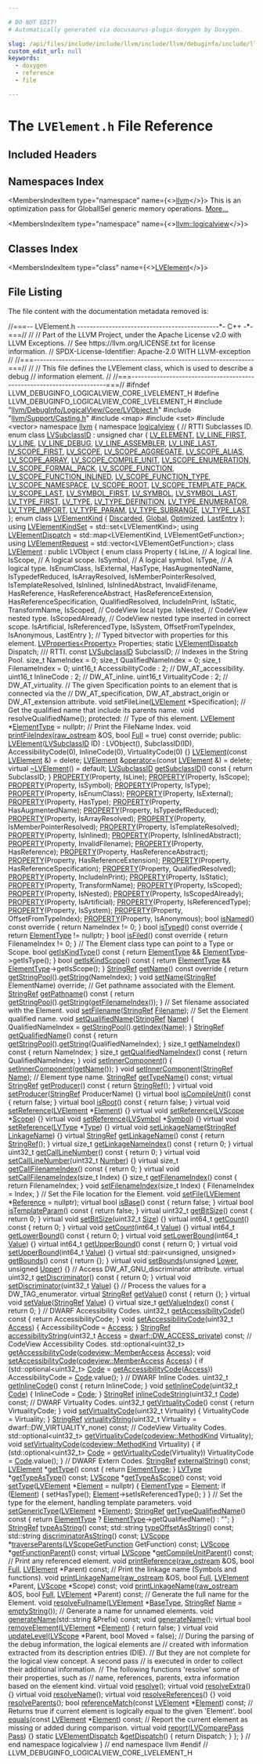 ```yaml
---

# DO NOT EDIT!
# Automatically generated via docusaurus-plugin-doxygen by Doxygen.

slug: /api/files/include/include/llvm/include/llvm/debuginfo/include/llvm/debuginfo/logicalview/include/llvm/debuginfo/logicalview/core/lvelement-h
custom_edit_url: null
keywords:
  - doxygen
  - reference
  - file

---
```





# The `LVElement.h` File Reference

<DoxygenPage pluginConfig={pluginConfig}>



## Included Headers

<IncludesList>
<IncludesListItem
  filePath="llvm/DebugInfo/LogicalView/Core/LVObject.h"
  permalink="/docs/api/files/include/include/llvm/include/llvm/debuginfo/include/llvm/debuginfo/logicalview/include/llvm/debuginfo/logicalview/core/lvobject-h"
  isLocal="true" />
<IncludesListItem
  filePath="llvm/Support/Casting.h"
  permalink="/docs/api/files/include/include/llvm/include/llvm/support/casting-h"
  isLocal="true" />
<IncludesListItem
  filePath="map"
  permalink=""
  isLocal="false" />
<IncludesListItem
  filePath="set"
  permalink=""
  isLocal="false" />
<IncludesListItem
  filePath="vector"
  permalink=""
  isLocal="false" />
</IncludesList>

## Namespaces Index

<MembersIndex>

<MembersIndexItem
  type="namespace"
  name={<><a href="/docs/api/namespaces/llvm">llvm</a></>}>
This is an optimization pass for GlobalISel generic memory operations. <a href="/docs/api/namespaces/llvm/#details">More...</a>
</MembersIndexItem>

<MembersIndexItem
  type="namespace"
  name={<><a href="/docs/api/namespaces/llvm/logicalview">llvm::logicalview</a></>}>
</MembersIndexItem>

</MembersIndex>

## Classes Index

<MembersIndex>

<MembersIndexItem
  type="class"
  name={<><a href="/docs/api/classes/llvm/logicalview/lvelement">LVElement</a></>}>
</MembersIndexItem>

</MembersIndex>


## File Listing

The file content with the documentation metadata removed is:

<ProgramListing>

<Link id="l00001" /><CodeLine lineNumber="1"><span class="doxyHighlightComment">//===-- LVElement.h ---------------------------------------------&#42;- C++ -&#42;-===//</span></CodeLine>
<Link id="l00002" /><CodeLine lineNumber="2"><span class="doxyHighlightComment">//</span></CodeLine>
<Link id="l00003" /><CodeLine lineNumber="3"><span class="doxyHighlightComment">// Part of the LLVM Project, under the Apache License v2.0 with LLVM Exceptions.</span></CodeLine>
<Link id="l00004" /><CodeLine lineNumber="4"><span class="doxyHighlightComment">// See https://llvm.org/LICENSE.txt for license information.</span></CodeLine>
<Link id="l00005" /><CodeLine lineNumber="5"><span class="doxyHighlightComment">// SPDX-License-Identifier: Apache-2.0 WITH LLVM-exception</span></CodeLine>
<Link id="l00006" /><CodeLine lineNumber="6"><span class="doxyHighlightComment">//</span></CodeLine>
<Link id="l00007" /><CodeLine lineNumber="7"><span class="doxyHighlightComment">//===----------------------------------------------------------------------===//</span></CodeLine>
<Link id="l00008" /><CodeLine lineNumber="8"><span class="doxyHighlightComment">//</span></CodeLine>
<Link id="l00009" /><CodeLine lineNumber="9"><span class="doxyHighlightComment">// This file defines the LVElement class, which is used to describe a debug</span></CodeLine>
<Link id="l00010" /><CodeLine lineNumber="10"><span class="doxyHighlightComment">// information element.</span></CodeLine>
<Link id="l00011" /><CodeLine lineNumber="11"><span class="doxyHighlightComment">//</span></CodeLine>
<Link id="l00012" /><CodeLine lineNumber="12"><span class="doxyHighlightComment">//===----------------------------------------------------------------------===//</span></CodeLine>
<Link id="l00013" /><CodeLine lineNumber="13"></CodeLine>
<Link id="l00014" /><CodeLine lineNumber="14"><span class="doxyHighlightPreprocessor">#ifndef LLVM&#95;DEBUGINFO&#95;LOGICALVIEW&#95;CORE&#95;LVELEMENT&#95;H</span></CodeLine>
<Link id="l00015" /><CodeLine lineNumber="15"><span class="doxyHighlightPreprocessor">#define LLVM&#95;DEBUGINFO&#95;LOGICALVIEW&#95;CORE&#95;LVELEMENT&#95;H</span></CodeLine>
<Link id="l00016" /><CodeLine lineNumber="16"></CodeLine>
<Link id="l00017" /><CodeLine lineNumber="17"><span class="doxyHighlightPreprocessor">#include &quot;<a href="/docs/api/files/include/include/llvm/include/llvm/debuginfo/include/llvm/debuginfo/logicalview/include/llvm/debuginfo/logicalview/core/lvobject-h">llvm/DebugInfo/LogicalView/Core/LVObject.h</a>&quot;</span></CodeLine>
<Link id="l00018" /><CodeLine lineNumber="18"><span class="doxyHighlightPreprocessor">#include &quot;<a href="/docs/api/files/include/include/llvm/include/llvm/support/casting-h">llvm/Support/Casting.h</a>&quot;</span></CodeLine>
<Link id="l00019" /><CodeLine lineNumber="19"><span class="doxyHighlightPreprocessor">#include &lt;map&gt;</span></CodeLine>
<Link id="l00020" /><CodeLine lineNumber="20"><span class="doxyHighlightPreprocessor">#include &lt;set&gt;</span></CodeLine>
<Link id="l00021" /><CodeLine lineNumber="21"><span class="doxyHighlightPreprocessor">#include &lt;vector&gt;</span></CodeLine>
<Link id="l00022" /><CodeLine lineNumber="22"></CodeLine>
<Link id="l00023" /><CodeLine lineNumber="23"><span class="doxyHighlightKeyword">namespace </span><span class="doxyHighlight"><a href="/docs/api/namespaces/llvm">llvm</a> &#123;</span></CodeLine>
<Link id="l00024" /><CodeLine lineNumber="24"><span class="doxyHighlightKeyword">namespace </span><span class="doxyHighlight"><a href="/docs/api/namespaces/llvm/logicalview">logicalview</a> &#123;</span></CodeLine>
<Link id="l00025" /><CodeLine lineNumber="25"></CodeLine>
<Link id="l00026" /><CodeLine lineNumber="26"><span class="doxyHighlightComment">// RTTI Subclasses ID.</span></CodeLine>
<Link id="l00027" /><CodeLine lineNumber="27" lineLink="/docs/api/namespaces/llvm/logicalview/#ac5b889725ac97a28717b8f8de99c9797"><span class="doxyHighlightKeyword">enum class</span><span class="doxyHighlight"> <a href="/docs/api/namespaces/llvm/logicalview/#ac5b889725ac97a28717b8f8de99c9797">LVSubclassID</a> : </span><span class="doxyHighlightKeywordType">unsigned</span><span class="doxyHighlight"> </span><span class="doxyHighlightKeywordType">char</span><span class="doxyHighlight"> &#123;</span></CodeLine>
<Link id="l00028" /><CodeLine lineNumber="28" lineLink="/docs/api/namespaces/llvm/logicalview/#ac5b889725ac97a28717b8f8de99c9797aa309760db13a23b2f3b4a55750016c35"><span class="doxyHighlight">  <a href="/docs/api/namespaces/llvm/logicalview/#ac5b889725ac97a28717b8f8de99c9797aa309760db13a23b2f3b4a55750016c35">LV&#95;ELEMENT</a>,</span></CodeLine>
<Link id="l00029" /><CodeLine lineNumber="29" lineLink="/docs/api/namespaces/llvm/logicalview/#ac5b889725ac97a28717b8f8de99c9797adde73764c9febde28edc7e0275f9b3b4"><span class="doxyHighlight">  <a href="/docs/api/namespaces/llvm/logicalview/#ac5b889725ac97a28717b8f8de99c9797adde73764c9febde28edc7e0275f9b3b4">LV&#95;LINE&#95;FIRST</a>,</span></CodeLine>
<Link id="l00030" /><CodeLine lineNumber="30" lineLink="/docs/api/namespaces/llvm/logicalview/#ac5b889725ac97a28717b8f8de99c9797ac7cb35d428aaa13c76e02b35d152163a"><span class="doxyHighlight">  <a href="/docs/api/namespaces/llvm/logicalview/#ac5b889725ac97a28717b8f8de99c9797ac7cb35d428aaa13c76e02b35d152163a">LV&#95;LINE</a>,</span></CodeLine>
<Link id="l00031" /><CodeLine lineNumber="31" lineLink="/docs/api/namespaces/llvm/logicalview/#ac5b889725ac97a28717b8f8de99c9797a890a7ab99e1c215a91958546a9ccdb16"><span class="doxyHighlight">  <a href="/docs/api/namespaces/llvm/logicalview/#ac5b889725ac97a28717b8f8de99c9797a890a7ab99e1c215a91958546a9ccdb16">LV&#95;LINE&#95;DEBUG</a>,</span></CodeLine>
<Link id="l00032" /><CodeLine lineNumber="32" lineLink="/docs/api/namespaces/llvm/logicalview/#ac5b889725ac97a28717b8f8de99c9797aba008c0dee5748f4de8b99a7dec8ad15"><span class="doxyHighlight">  <a href="/docs/api/namespaces/llvm/logicalview/#ac5b889725ac97a28717b8f8de99c9797aba008c0dee5748f4de8b99a7dec8ad15">LV&#95;LINE&#95;ASSEMBLER</a>,</span></CodeLine>
<Link id="l00033" /><CodeLine lineNumber="33" lineLink="/docs/api/namespaces/llvm/logicalview/#ac5b889725ac97a28717b8f8de99c9797a588d6252cb68534d16f44f492fde62b3"><span class="doxyHighlight">  <a href="/docs/api/namespaces/llvm/logicalview/#ac5b889725ac97a28717b8f8de99c9797a588d6252cb68534d16f44f492fde62b3">LV&#95;LINE&#95;LAST</a>,</span></CodeLine>
<Link id="l00034" /><CodeLine lineNumber="34" lineLink="/docs/api/namespaces/llvm/logicalview/#ac5b889725ac97a28717b8f8de99c9797a27c3ec6a28359b47b9a8efc08bfa8671"><span class="doxyHighlight">  <a href="/docs/api/namespaces/llvm/logicalview/#ac5b889725ac97a28717b8f8de99c9797a27c3ec6a28359b47b9a8efc08bfa8671">lV&#95;SCOPE&#95;FIRST</a>,</span></CodeLine>
<Link id="l00035" /><CodeLine lineNumber="35" lineLink="/docs/api/namespaces/llvm/logicalview/#ac5b889725ac97a28717b8f8de99c9797a2cd98e5d9784e85bd13477a118e63453"><span class="doxyHighlight">  <a href="/docs/api/namespaces/llvm/logicalview/#ac5b889725ac97a28717b8f8de99c9797a2cd98e5d9784e85bd13477a118e63453">LV&#95;SCOPE</a>,</span></CodeLine>
<Link id="l00036" /><CodeLine lineNumber="36" lineLink="/docs/api/namespaces/llvm/logicalview/#ac5b889725ac97a28717b8f8de99c9797aa460d4b5c6420e47113d4debc136903d"><span class="doxyHighlight">  <a href="/docs/api/namespaces/llvm/logicalview/#ac5b889725ac97a28717b8f8de99c9797aa460d4b5c6420e47113d4debc136903d">LV&#95;SCOPE&#95;AGGREGATE</a>,</span></CodeLine>
<Link id="l00037" /><CodeLine lineNumber="37" lineLink="/docs/api/namespaces/llvm/logicalview/#ac5b889725ac97a28717b8f8de99c9797a4a206c081136c5f69a49e3742ae01b8e"><span class="doxyHighlight">  <a href="/docs/api/namespaces/llvm/logicalview/#ac5b889725ac97a28717b8f8de99c9797a4a206c081136c5f69a49e3742ae01b8e">LV&#95;SCOPE&#95;ALIAS</a>,</span></CodeLine>
<Link id="l00038" /><CodeLine lineNumber="38" lineLink="/docs/api/namespaces/llvm/logicalview/#ac5b889725ac97a28717b8f8de99c9797a158b429526b32ded2ba50ca1bbfe0067"><span class="doxyHighlight">  <a href="/docs/api/namespaces/llvm/logicalview/#ac5b889725ac97a28717b8f8de99c9797a158b429526b32ded2ba50ca1bbfe0067">LV&#95;SCOPE&#95;ARRAY</a>,</span></CodeLine>
<Link id="l00039" /><CodeLine lineNumber="39" lineLink="/docs/api/namespaces/llvm/logicalview/#ac5b889725ac97a28717b8f8de99c9797a3c6c29681937c835116a5a1e933abde7"><span class="doxyHighlight">  <a href="/docs/api/namespaces/llvm/logicalview/#ac5b889725ac97a28717b8f8de99c9797a3c6c29681937c835116a5a1e933abde7">LV&#95;SCOPE&#95;COMPILE&#95;UNIT</a>,</span></CodeLine>
<Link id="l00040" /><CodeLine lineNumber="40" lineLink="/docs/api/namespaces/llvm/logicalview/#ac5b889725ac97a28717b8f8de99c9797aa5be12f59d78ff28492b731c3913c886"><span class="doxyHighlight">  <a href="/docs/api/namespaces/llvm/logicalview/#ac5b889725ac97a28717b8f8de99c9797aa5be12f59d78ff28492b731c3913c886">LV&#95;SCOPE&#95;ENUMERATION</a>,</span></CodeLine>
<Link id="l00041" /><CodeLine lineNumber="41" lineLink="/docs/api/namespaces/llvm/logicalview/#ac5b889725ac97a28717b8f8de99c9797a0bc14e2269bb7d25ca98501498e89222"><span class="doxyHighlight">  <a href="/docs/api/namespaces/llvm/logicalview/#ac5b889725ac97a28717b8f8de99c9797a0bc14e2269bb7d25ca98501498e89222">LV&#95;SCOPE&#95;FORMAL&#95;PACK</a>,</span></CodeLine>
<Link id="l00042" /><CodeLine lineNumber="42" lineLink="/docs/api/namespaces/llvm/logicalview/#ac5b889725ac97a28717b8f8de99c9797aa9f410f7b0fefd0457288ba207b15abc"><span class="doxyHighlight">  <a href="/docs/api/namespaces/llvm/logicalview/#ac5b889725ac97a28717b8f8de99c9797aa9f410f7b0fefd0457288ba207b15abc">LV&#95;SCOPE&#95;FUNCTION</a>,</span></CodeLine>
<Link id="l00043" /><CodeLine lineNumber="43" lineLink="/docs/api/namespaces/llvm/logicalview/#ac5b889725ac97a28717b8f8de99c9797aa21a8cd15a11f54d07ac428817cd7eef"><span class="doxyHighlight">  <a href="/docs/api/namespaces/llvm/logicalview/#ac5b889725ac97a28717b8f8de99c9797aa21a8cd15a11f54d07ac428817cd7eef">LV&#95;SCOPE&#95;FUNCTION&#95;INLINED</a>,</span></CodeLine>
<Link id="l00044" /><CodeLine lineNumber="44" lineLink="/docs/api/namespaces/llvm/logicalview/#ac5b889725ac97a28717b8f8de99c9797ace0cb815b35771ce359a4068ad4af1b9"><span class="doxyHighlight">  <a href="/docs/api/namespaces/llvm/logicalview/#ac5b889725ac97a28717b8f8de99c9797ace0cb815b35771ce359a4068ad4af1b9">LV&#95;SCOPE&#95;FUNCTION&#95;TYPE</a>,</span></CodeLine>
<Link id="l00045" /><CodeLine lineNumber="45" lineLink="/docs/api/namespaces/llvm/logicalview/#ac5b889725ac97a28717b8f8de99c9797a5d48667b1cfe1d6a64c50e93b87679f8"><span class="doxyHighlight">  <a href="/docs/api/namespaces/llvm/logicalview/#ac5b889725ac97a28717b8f8de99c9797a5d48667b1cfe1d6a64c50e93b87679f8">LV&#95;SCOPE&#95;NAMESPACE</a>,</span></CodeLine>
<Link id="l00046" /><CodeLine lineNumber="46" lineLink="/docs/api/namespaces/llvm/logicalview/#ac5b889725ac97a28717b8f8de99c9797a7770b3d12dbded419cc2e484a8fb6e8f"><span class="doxyHighlight">  <a href="/docs/api/namespaces/llvm/logicalview/#ac5b889725ac97a28717b8f8de99c9797a7770b3d12dbded419cc2e484a8fb6e8f">LV&#95;SCOPE&#95;ROOT</a>,</span></CodeLine>
<Link id="l00047" /><CodeLine lineNumber="47" lineLink="/docs/api/namespaces/llvm/logicalview/#ac5b889725ac97a28717b8f8de99c9797a4e5e95294db430f8f7d9c97a29bad708"><span class="doxyHighlight">  <a href="/docs/api/namespaces/llvm/logicalview/#ac5b889725ac97a28717b8f8de99c9797a4e5e95294db430f8f7d9c97a29bad708">LV&#95;SCOPE&#95;TEMPLATE&#95;PACK</a>,</span></CodeLine>
<Link id="l00048" /><CodeLine lineNumber="48" lineLink="/docs/api/namespaces/llvm/logicalview/#ac5b889725ac97a28717b8f8de99c9797afbe017ab49fd41a47137350c7ff27584"><span class="doxyHighlight">  <a href="/docs/api/namespaces/llvm/logicalview/#ac5b889725ac97a28717b8f8de99c9797afbe017ab49fd41a47137350c7ff27584">LV&#95;SCOPE&#95;LAST</a>,</span></CodeLine>
<Link id="l00049" /><CodeLine lineNumber="49" lineLink="/docs/api/namespaces/llvm/logicalview/#ac5b889725ac97a28717b8f8de99c9797abee1d2c72b77bb3d27cf33f031b6fa5b"><span class="doxyHighlight">  <a href="/docs/api/namespaces/llvm/logicalview/#ac5b889725ac97a28717b8f8de99c9797abee1d2c72b77bb3d27cf33f031b6fa5b">LV&#95;SYMBOL&#95;FIRST</a>,</span></CodeLine>
<Link id="l00050" /><CodeLine lineNumber="50" lineLink="/docs/api/namespaces/llvm/logicalview/#ac5b889725ac97a28717b8f8de99c9797a53b55a9706ac2a2d3d9a9fec264301ee"><span class="doxyHighlight">  <a href="/docs/api/namespaces/llvm/logicalview/#ac5b889725ac97a28717b8f8de99c9797a53b55a9706ac2a2d3d9a9fec264301ee">LV&#95;SYMBOL</a>,</span></CodeLine>
<Link id="l00051" /><CodeLine lineNumber="51" lineLink="/docs/api/namespaces/llvm/logicalview/#ac5b889725ac97a28717b8f8de99c9797a353341adbf8b9ac7423a0d26d0c08fc9"><span class="doxyHighlight">  <a href="/docs/api/namespaces/llvm/logicalview/#ac5b889725ac97a28717b8f8de99c9797a353341adbf8b9ac7423a0d26d0c08fc9">LV&#95;SYMBOL&#95;LAST</a>,</span></CodeLine>
<Link id="l00052" /><CodeLine lineNumber="52" lineLink="/docs/api/namespaces/llvm/logicalview/#ac5b889725ac97a28717b8f8de99c9797a3095a3a4d013f30ea831be39c5aa2e56"><span class="doxyHighlight">  <a href="/docs/api/namespaces/llvm/logicalview/#ac5b889725ac97a28717b8f8de99c9797a3095a3a4d013f30ea831be39c5aa2e56">LV&#95;TYPE&#95;FIRST</a>,</span></CodeLine>
<Link id="l00053" /><CodeLine lineNumber="53" lineLink="/docs/api/namespaces/llvm/logicalview/#ac5b889725ac97a28717b8f8de99c9797a3e27322a39db745b139d2fa299bd35be"><span class="doxyHighlight">  <a href="/docs/api/namespaces/llvm/logicalview/#ac5b889725ac97a28717b8f8de99c9797a3e27322a39db745b139d2fa299bd35be">LV&#95;TYPE</a>,</span></CodeLine>
<Link id="l00054" /><CodeLine lineNumber="54" lineLink="/docs/api/namespaces/llvm/logicalview/#ac5b889725ac97a28717b8f8de99c9797a1e58781f75e57ea71d4c45ce6cab9d7c"><span class="doxyHighlight">  <a href="/docs/api/namespaces/llvm/logicalview/#ac5b889725ac97a28717b8f8de99c9797a1e58781f75e57ea71d4c45ce6cab9d7c">LV&#95;TYPE&#95;DEFINITION</a>,</span></CodeLine>
<Link id="l00055" /><CodeLine lineNumber="55" lineLink="/docs/api/namespaces/llvm/logicalview/#ac5b889725ac97a28717b8f8de99c9797ac291853443f36d1485dd6e9e66381827"><span class="doxyHighlight">  <a href="/docs/api/namespaces/llvm/logicalview/#ac5b889725ac97a28717b8f8de99c9797ac291853443f36d1485dd6e9e66381827">LV&#95;TYPE&#95;ENUMERATOR</a>,</span></CodeLine>
<Link id="l00056" /><CodeLine lineNumber="56" lineLink="/docs/api/namespaces/llvm/logicalview/#ac5b889725ac97a28717b8f8de99c9797a1ed90eaf7443a5b4710e5f2535254c06"><span class="doxyHighlight">  <a href="/docs/api/namespaces/llvm/logicalview/#ac5b889725ac97a28717b8f8de99c9797a1ed90eaf7443a5b4710e5f2535254c06">LV&#95;TYPE&#95;IMPORT</a>,</span></CodeLine>
<Link id="l00057" /><CodeLine lineNumber="57" lineLink="/docs/api/namespaces/llvm/logicalview/#ac5b889725ac97a28717b8f8de99c9797a666ec7815bea52285c0b0c36e3c6032c"><span class="doxyHighlight">  <a href="/docs/api/namespaces/llvm/logicalview/#ac5b889725ac97a28717b8f8de99c9797a666ec7815bea52285c0b0c36e3c6032c">LV&#95;TYPE&#95;PARAM</a>,</span></CodeLine>
<Link id="l00058" /><CodeLine lineNumber="58" lineLink="/docs/api/namespaces/llvm/logicalview/#ac5b889725ac97a28717b8f8de99c9797a1b6e42ab676a3a99b5a2b5299ad7fffb"><span class="doxyHighlight">  <a href="/docs/api/namespaces/llvm/logicalview/#ac5b889725ac97a28717b8f8de99c9797a1b6e42ab676a3a99b5a2b5299ad7fffb">LV&#95;TYPE&#95;SUBRANGE</a>,</span></CodeLine>
<Link id="l00059" /><CodeLine lineNumber="59" lineLink="/docs/api/namespaces/llvm/logicalview/#ac5b889725ac97a28717b8f8de99c9797af896caad276f5687636ab37aa74cc79c"><span class="doxyHighlight">  <a href="/docs/api/namespaces/llvm/logicalview/#ac5b889725ac97a28717b8f8de99c9797af896caad276f5687636ab37aa74cc79c">LV&#95;TYPE&#95;LAST</a></span></CodeLine>
<Link id="l00060" /><CodeLine lineNumber="60"><span class="doxyHighlight">&#125;;</span></CodeLine>
<Link id="l00061" /><CodeLine lineNumber="61"></CodeLine>
<Link id="l00062" /><CodeLine lineNumber="62" lineLink="/docs/api/namespaces/llvm/logicalview/#a67a0a9e98b6eba7815f33e0e25ab4a3da5d5fbe880f62680a14a5e3979a19c861"><span class="doxyHighlightKeyword">enum class</span><span class="doxyHighlight"> <a href="/docs/api/namespaces/llvm/logicalview/#a67a0a9e98b6eba7815f33e0e25ab4a3d">LVElementKind</a> &#123; <a href="/docs/api/namespaces/llvm/logicalview/#a67a0a9e98b6eba7815f33e0e25ab4a3da5d5fbe880f62680a14a5e3979a19c861">Discarded</a>, <a href="/docs/api/namespaces/llvm/logicalview/#a67a0a9e98b6eba7815f33e0e25ab4a3da4cc6684df7b4a92b1dec6fce3264fac8">Global</a>, <a href="/docs/api/namespaces/llvm/logicalview/#a67a0a9e98b6eba7815f33e0e25ab4a3da6e539d2ea7d82ed0e31c450e64ff8c04">Optimized</a>, <a href="/docs/api/namespaces/llvm/logicalview/#a67a0a9e98b6eba7815f33e0e25ab4a3daa8dd94192f46c5d6b627fa48d2232456">LastEntry</a> &#125;;</span></CodeLine>
<Link id="l00063" /><CodeLine lineNumber="63" lineLink="/docs/api/namespaces/llvm/logicalview/#af57d806a662cc1915bf8dbb7270514f1"><span class="doxyHighlightKeyword">using </span><span class="doxyHighlight"><a href="/docs/api/namespaces/llvm/logicalview/#af57d806a662cc1915bf8dbb7270514f1">LVElementKindSet</a> = std::set&lt;LVElementKind&gt;;</span></CodeLine>
<Link id="l00064" /><CodeLine lineNumber="64" lineLink="/docs/api/namespaces/llvm/logicalview/#ad9c96ab86aaae0d276a192407e7a7a1d"><span class="doxyHighlightKeyword">using </span><span class="doxyHighlight"><a href="/docs/api/namespaces/llvm/logicalview/#ad9c96ab86aaae0d276a192407e7a7a1d">LVElementDispatch</a> = std::map&lt;LVElementKind, LVElementGetFunction&gt;;</span></CodeLine>
<Link id="l00065" /><CodeLine lineNumber="65" lineLink="/docs/api/namespaces/llvm/logicalview/#a65b1143526190bb5227c9fa1af7975ac"><span class="doxyHighlightKeyword">using </span><span class="doxyHighlight"><a href="/docs/api/namespaces/llvm/logicalview/#a65b1143526190bb5227c9fa1af7975ac">LVElementRequest</a> = std::vector&lt;LVElementGetFunction&gt;;</span></CodeLine>
<Link id="l00066" /><CodeLine lineNumber="66"></CodeLine>
<Link id="l00067" /><CodeLine lineNumber="67" lineLink="/docs/api/classes/llvm/logicalview/lvelement"><span class="doxyHighlightKeyword">class </span><span class="doxyHighlight"><a href="/docs/api/classes/llvm/logicalview/lvelement/#a472b2d467bd099e1735f895c415ae034">LVElement</a> : </span><span class="doxyHighlightKeyword">public</span><span class="doxyHighlight"> LVObject &#123;</span></CodeLine>
<Link id="l00068" /><CodeLine lineNumber="68"><span class="doxyHighlight">  </span><span class="doxyHighlightKeyword">enum class</span><span class="doxyHighlight"> Property &#123;</span></CodeLine>
<Link id="l00069" /><CodeLine lineNumber="69"><span class="doxyHighlight">    IsLine,   </span><span class="doxyHighlightComment">// A logical line.</span></CodeLine>
<Link id="l00070" /><CodeLine lineNumber="70"><span class="doxyHighlight">    IsScope,  </span><span class="doxyHighlightComment">// A logical scope.</span></CodeLine>
<Link id="l00071" /><CodeLine lineNumber="71"><span class="doxyHighlight">    IsSymbol, </span><span class="doxyHighlightComment">// A logical symbol.</span></CodeLine>
<Link id="l00072" /><CodeLine lineNumber="72"><span class="doxyHighlight">    IsType,   </span><span class="doxyHighlightComment">// A logical type.</span></CodeLine>
<Link id="l00073" /><CodeLine lineNumber="73"><span class="doxyHighlight">    IsEnumClass,</span></CodeLine>
<Link id="l00074" /><CodeLine lineNumber="74"><span class="doxyHighlight">    IsExternal,</span></CodeLine>
<Link id="l00075" /><CodeLine lineNumber="75"><span class="doxyHighlight">    HasType,</span></CodeLine>
<Link id="l00076" /><CodeLine lineNumber="76"><span class="doxyHighlight">    HasAugmentedName,</span></CodeLine>
<Link id="l00077" /><CodeLine lineNumber="77"><span class="doxyHighlight">    IsTypedefReduced,</span></CodeLine>
<Link id="l00078" /><CodeLine lineNumber="78"><span class="doxyHighlight">    IsArrayResolved,</span></CodeLine>
<Link id="l00079" /><CodeLine lineNumber="79"><span class="doxyHighlight">    IsMemberPointerResolved,</span></CodeLine>
<Link id="l00080" /><CodeLine lineNumber="80"><span class="doxyHighlight">    IsTemplateResolved,</span></CodeLine>
<Link id="l00081" /><CodeLine lineNumber="81"><span class="doxyHighlight">    IsInlined,</span></CodeLine>
<Link id="l00082" /><CodeLine lineNumber="82"><span class="doxyHighlight">    IsInlinedAbstract,</span></CodeLine>
<Link id="l00083" /><CodeLine lineNumber="83"><span class="doxyHighlight">    InvalidFilename,</span></CodeLine>
<Link id="l00084" /><CodeLine lineNumber="84"><span class="doxyHighlight">    HasReference,</span></CodeLine>
<Link id="l00085" /><CodeLine lineNumber="85"><span class="doxyHighlight">    HasReferenceAbstract,</span></CodeLine>
<Link id="l00086" /><CodeLine lineNumber="86"><span class="doxyHighlight">    HasReferenceExtension,</span></CodeLine>
<Link id="l00087" /><CodeLine lineNumber="87"><span class="doxyHighlight">    HasReferenceSpecification,</span></CodeLine>
<Link id="l00088" /><CodeLine lineNumber="88"><span class="doxyHighlight">    QualifiedResolved,</span></CodeLine>
<Link id="l00089" /><CodeLine lineNumber="89"><span class="doxyHighlight">    IncludeInPrint,</span></CodeLine>
<Link id="l00090" /><CodeLine lineNumber="90"><span class="doxyHighlight">    IsStatic,</span></CodeLine>
<Link id="l00091" /><CodeLine lineNumber="91"><span class="doxyHighlight">    TransformName,</span></CodeLine>
<Link id="l00092" /><CodeLine lineNumber="92"><span class="doxyHighlight">    IsScoped,        </span><span class="doxyHighlightComment">// CodeView local type.</span></CodeLine>
<Link id="l00093" /><CodeLine lineNumber="93"><span class="doxyHighlight">    IsNested,        </span><span class="doxyHighlightComment">// CodeView nested type.</span></CodeLine>
<Link id="l00094" /><CodeLine lineNumber="94"><span class="doxyHighlight">    IsScopedAlready, </span><span class="doxyHighlightComment">// CodeView nested type inserted in correct scope.</span></CodeLine>
<Link id="l00095" /><CodeLine lineNumber="95"><span class="doxyHighlight">    IsArtificial,</span></CodeLine>
<Link id="l00096" /><CodeLine lineNumber="96"><span class="doxyHighlight">    IsReferencedType,</span></CodeLine>
<Link id="l00097" /><CodeLine lineNumber="97"><span class="doxyHighlight">    IsSystem,</span></CodeLine>
<Link id="l00098" /><CodeLine lineNumber="98"><span class="doxyHighlight">    OffsetFromTypeIndex,</span></CodeLine>
<Link id="l00099" /><CodeLine lineNumber="99"><span class="doxyHighlight">    IsAnonymous,</span></CodeLine>
<Link id="l00100" /><CodeLine lineNumber="100"><span class="doxyHighlight">    LastEntry</span></CodeLine>
<Link id="l00101" /><CodeLine lineNumber="101"><span class="doxyHighlight">  &#125;;</span></CodeLine>
<Link id="l00102" /><CodeLine lineNumber="102"><span class="doxyHighlight">  </span><span class="doxyHighlightComment">// Typed bitvector with properties for this element.</span></CodeLine>
<Link id="l00103" /><CodeLine lineNumber="103"><span class="doxyHighlight">  <a href="/docs/api/classes/llvm/logicalview/lvproperties">LVProperties&lt;Property&gt;</a> Properties;</span></CodeLine>
<Link id="l00104" /><CodeLine lineNumber="104"><span class="doxyHighlight">  </span><span class="doxyHighlightKeyword">static</span><span class="doxyHighlight"> <a href="/docs/api/namespaces/llvm/logicalview/#ad9c96ab86aaae0d276a192407e7a7a1d">LVElementDispatch</a> Dispatch;</span></CodeLine>
<Link id="l00105" /><CodeLine lineNumber="105"></CodeLine>
<Link id="l00106" /><CodeLine lineNumber="106"><span class="doxyHighlightComment">  /// RTTI.</span></CodeLine>
<Link id="l00107" /><CodeLine lineNumber="107"><span class="doxyHighlight">  </span><span class="doxyHighlightKeyword">const</span><span class="doxyHighlight"> <a href="/docs/api/namespaces/llvm/logicalview/#ac5b889725ac97a28717b8f8de99c9797">LVSubclassID</a> SubclassID;</span></CodeLine>
<Link id="l00108" /><CodeLine lineNumber="108"></CodeLine>
<Link id="l00109" /><CodeLine lineNumber="109"><span class="doxyHighlight">  </span><span class="doxyHighlightComment">// Indexes in the String Pool.</span></CodeLine>
<Link id="l00110" /><CodeLine lineNumber="110"><span class="doxyHighlight">  </span><span class="doxyHighlightKeywordType">size&#95;t</span><span class="doxyHighlight"> NameIndex = 0;</span></CodeLine>
<Link id="l00111" /><CodeLine lineNumber="111"><span class="doxyHighlight">  </span><span class="doxyHighlightKeywordType">size&#95;t</span><span class="doxyHighlight"> QualifiedNameIndex = 0;</span></CodeLine>
<Link id="l00112" /><CodeLine lineNumber="112"><span class="doxyHighlight">  </span><span class="doxyHighlightKeywordType">size&#95;t</span><span class="doxyHighlight"> FilenameIndex = 0;</span></CodeLine>
<Link id="l00113" /><CodeLine lineNumber="113"></CodeLine>
<Link id="l00114" /><CodeLine lineNumber="114"><span class="doxyHighlight">  uint16&#95;t AccessibilityCode : 2; </span><span class="doxyHighlightComment">// DW&#95;AT&#95;accessibility.</span></CodeLine>
<Link id="l00115" /><CodeLine lineNumber="115"><span class="doxyHighlight">  uint16&#95;t InlineCode : 2;        </span><span class="doxyHighlightComment">// DW&#95;AT&#95;inline.</span></CodeLine>
<Link id="l00116" /><CodeLine lineNumber="116"><span class="doxyHighlight">  uint16&#95;t VirtualityCode : 2;    </span><span class="doxyHighlightComment">// DW&#95;AT&#95;virtuality.</span></CodeLine>
<Link id="l00117" /><CodeLine lineNumber="117"></CodeLine>
<Link id="l00118" /><CodeLine lineNumber="118"><span class="doxyHighlight">  </span><span class="doxyHighlightComment">// The given Specification points to an element that is connected via the</span></CodeLine>
<Link id="l00119" /><CodeLine lineNumber="119"><span class="doxyHighlight">  </span><span class="doxyHighlightComment">// DW&#95;AT&#95;specification, DW&#95;AT&#95;abstract&#95;origin or DW&#95;AT&#95;extension attribute.</span></CodeLine>
<Link id="l00120" /><CodeLine lineNumber="120"><span class="doxyHighlight">  </span><span class="doxyHighlightKeywordType">void</span><span class="doxyHighlight"> setFileLine(<a href="/docs/api/classes/llvm/logicalview/lvelement/#a472b2d467bd099e1735f895c415ae034">LVElement</a> &#42;Specification);</span></CodeLine>
<Link id="l00121" /><CodeLine lineNumber="121"></CodeLine>
<Link id="l00122" /><CodeLine lineNumber="122"><span class="doxyHighlight">  </span><span class="doxyHighlightComment">// Get the qualified name that include its parents name.</span></CodeLine>
<Link id="l00123" /><CodeLine lineNumber="123"><span class="doxyHighlight">  </span><span class="doxyHighlightKeywordType">void</span><span class="doxyHighlight"> resolveQualifiedName();</span></CodeLine>
<Link id="l00124" /><CodeLine lineNumber="124"></CodeLine>
<Link id="l00125" /><CodeLine lineNumber="125"><span class="doxyHighlightKeyword">protected</span><span class="doxyHighlight">:</span></CodeLine>
<Link id="l00126" /><CodeLine lineNumber="126"><span class="doxyHighlight">  </span><span class="doxyHighlightComment">// Type of this element.</span></CodeLine>
<Link id="l00127" /><CodeLine lineNumber="127" lineLink="/docs/api/classes/llvm/logicalview/lvelement/#ac5a196b62ca4642de22709f6a03723d8"><span class="doxyHighlight">  <a href="/docs/api/classes/llvm/logicalview/lvelement/#a472b2d467bd099e1735f895c415ae034">LVElement</a> &#42;<a href="/docs/api/classes/llvm/logicalview/lvelement/#ac5a196b62ca4642de22709f6a03723d8">ElementType</a> = </span><span class="doxyHighlightKeyword">nullptr</span><span class="doxyHighlight">;</span></CodeLine>
<Link id="l00128" /><CodeLine lineNumber="128"></CodeLine>
<Link id="l00129" /><CodeLine lineNumber="129"><span class="doxyHighlight">  </span><span class="doxyHighlightComment">// Print the FileName Index.</span></CodeLine>
<Link id="l00130" /><CodeLine lineNumber="130"><span class="doxyHighlight">  </span><span class="doxyHighlightKeywordType">void</span><span class="doxyHighlight"> <a href="/docs/api/classes/llvm/logicalview/lvelement/#ad0f431f02786db2e29bdd9ac943548e5">printFileIndex</a>(<a href="/docs/api/classes/llvm/raw-ostream">raw&#95;ostream</a> &amp;OS, </span><span class="doxyHighlightKeywordType">bool</span><span class="doxyHighlight"> <a href="/docs/api/namespaces/llvm/#ad5b7ced2aa529c892b2219cd29b08760abbd47109890259c0127154db1af26c75">Full</a> = </span><span class="doxyHighlightKeyword">true</span><span class="doxyHighlight">) </span><span class="doxyHighlightKeyword">const override</span><span class="doxyHighlight">;</span></CodeLine>
<Link id="l00131" /><CodeLine lineNumber="131"></CodeLine>
<Link id="l00132" /><CodeLine lineNumber="132"><span class="doxyHighlightKeyword">public</span><span class="doxyHighlight">:</span></CodeLine>
<Link id="l00133" /><CodeLine lineNumber="133" lineLink="/docs/api/classes/llvm/logicalview/lvelement/#a472b2d467bd099e1735f895c415ae034"><span class="doxyHighlight">  <a href="/docs/api/classes/llvm/logicalview/lvelement/#a472b2d467bd099e1735f895c415ae034">LVElement</a>(<a href="/docs/api/namespaces/llvm/logicalview/#ac5b889725ac97a28717b8f8de99c9797">LVSubclassID</a> ID)</span></CodeLine>
<Link id="l00134" /><CodeLine lineNumber="134"><span class="doxyHighlight">      : LVObject(), SubclassID(ID), AccessibilityCode(0), InlineCode(0),</span></CodeLine>
<Link id="l00135" /><CodeLine lineNumber="135"><span class="doxyHighlight">        VirtualityCode(0) &#123;&#125;</span></CodeLine>
<Link id="l00136" /><CodeLine lineNumber="136" lineLink="/docs/api/classes/llvm/logicalview/lvelement/#a4fb9842e762a4ca373c9b5cd015b0a08"><span class="doxyHighlight">  <a href="/docs/api/classes/llvm/logicalview/lvelement/#a4fb9842e762a4ca373c9b5cd015b0a08">LVElement</a>(</span><span class="doxyHighlightKeyword">const</span><span class="doxyHighlight"> <a href="/docs/api/classes/llvm/logicalview/lvelement/#a472b2d467bd099e1735f895c415ae034">LVElement</a> &amp;) = </span><span class="doxyHighlightKeyword">delete</span><span class="doxyHighlight">;</span></CodeLine>
<Link id="l00137" /><CodeLine lineNumber="137" lineLink="/docs/api/classes/llvm/logicalview/lvelement/#a92b86515121ff40db02d41eff12ea3d3"><span class="doxyHighlight">  <a href="/docs/api/classes/llvm/logicalview/lvelement/#a472b2d467bd099e1735f895c415ae034">LVElement</a> &amp;<a href="/docs/api/classes/llvm/logicalview/lvelement/#a92b86515121ff40db02d41eff12ea3d3">operator=</a>(</span><span class="doxyHighlightKeyword">const</span><span class="doxyHighlight"> <a href="/docs/api/classes/llvm/logicalview/lvelement/#a472b2d467bd099e1735f895c415ae034">LVElement</a> &amp;) = </span><span class="doxyHighlightKeyword">delete</span><span class="doxyHighlight">;</span></CodeLine>
<Link id="l00138" /><CodeLine lineNumber="138" lineLink="/docs/api/classes/llvm/logicalview/lvelement/#a2d478b5b4777bf8357bf1faee4072d89"><span class="doxyHighlight">  </span><span class="doxyHighlightKeyword">virtual</span><span class="doxyHighlight"> <a href="/docs/api/classes/llvm/logicalview/lvelement/#a2d478b5b4777bf8357bf1faee4072d89">~LVElement</a>() = </span><span class="doxyHighlightKeywordFlow">default</span><span class="doxyHighlight">;</span></CodeLine>
<Link id="l00139" /><CodeLine lineNumber="139"></CodeLine>
<Link id="l00140" /><CodeLine lineNumber="140" lineLink="/docs/api/classes/llvm/logicalview/lvelement/#aedfc0e1435d5ea25f0d863b273d30ba3"><span class="doxyHighlight">  <a href="/docs/api/namespaces/llvm/logicalview/#ac5b889725ac97a28717b8f8de99c9797">LVSubclassID</a> <a href="/docs/api/classes/llvm/logicalview/lvelement/#aedfc0e1435d5ea25f0d863b273d30ba3">getSubclassID</a>()</span><span class="doxyHighlightKeyword"> const </span><span class="doxyHighlight">&#123; </span><span class="doxyHighlightKeywordFlow">return</span><span class="doxyHighlight"> SubclassID; &#125;</span></CodeLine>
<Link id="l00141" /><CodeLine lineNumber="141"></CodeLine>
<Link id="l00142" /><CodeLine lineNumber="142" lineLink="/docs/api/classes/llvm/logicalview/lvelement/#a7259b324462a6b0844048f5d6af7e0c8"><span class="doxyHighlight">  <a href="/docs/api/classes/llvm/logicalview/lvelement/#a7259b324462a6b0844048f5d6af7e0c8">PROPERTY</a>(Property, IsLine);</span></CodeLine>
<Link id="l00143" /><CodeLine lineNumber="143" lineLink="/docs/api/classes/llvm/logicalview/lvelement/#ade9dd108412a5c1ee4d67880877e3ee2"><span class="doxyHighlight">  <a href="/docs/api/classes/llvm/logicalview/lvelement/#ade9dd108412a5c1ee4d67880877e3ee2">PROPERTY</a>(Property, IsScope);</span></CodeLine>
<Link id="l00144" /><CodeLine lineNumber="144" lineLink="/docs/api/classes/llvm/logicalview/lvelement/#a804cd44ab891d5993617e3e16ed232f9"><span class="doxyHighlight">  <a href="/docs/api/classes/llvm/logicalview/lvelement/#a804cd44ab891d5993617e3e16ed232f9">PROPERTY</a>(Property, IsSymbol);</span></CodeLine>
<Link id="l00145" /><CodeLine lineNumber="145" lineLink="/docs/api/classes/llvm/logicalview/lvelement/#a279e2a834ae72ad5d2483acbad7f95ef"><span class="doxyHighlight">  <a href="/docs/api/classes/llvm/logicalview/lvelement/#a279e2a834ae72ad5d2483acbad7f95ef">PROPERTY</a>(Property, IsType);</span></CodeLine>
<Link id="l00146" /><CodeLine lineNumber="146" lineLink="/docs/api/classes/llvm/logicalview/lvelement/#a0d81a0c4147e33cac0140cafedd10506"><span class="doxyHighlight">  <a href="/docs/api/classes/llvm/logicalview/lvelement/#a0d81a0c4147e33cac0140cafedd10506">PROPERTY</a>(Property, IsEnumClass);</span></CodeLine>
<Link id="l00147" /><CodeLine lineNumber="147" lineLink="/docs/api/classes/llvm/logicalview/lvelement/#ae10308d36ba9d436194b72ecb5f54d80"><span class="doxyHighlight">  <a href="/docs/api/classes/llvm/logicalview/lvelement/#ae10308d36ba9d436194b72ecb5f54d80">PROPERTY</a>(Property, IsExternal);</span></CodeLine>
<Link id="l00148" /><CodeLine lineNumber="148" lineLink="/docs/api/classes/llvm/logicalview/lvelement/#aa67c8ad94366ad99b7462b257630ed01"><span class="doxyHighlight">  <a href="/docs/api/classes/llvm/logicalview/lvelement/#aa67c8ad94366ad99b7462b257630ed01">PROPERTY</a>(Property, HasType);</span></CodeLine>
<Link id="l00149" /><CodeLine lineNumber="149" lineLink="/docs/api/classes/llvm/logicalview/lvelement/#a7771d6fefa33cc854c422b4f4c793adf"><span class="doxyHighlight">  <a href="/docs/api/classes/llvm/logicalview/lvelement/#a7771d6fefa33cc854c422b4f4c793adf">PROPERTY</a>(Property, HasAugmentedName);</span></CodeLine>
<Link id="l00150" /><CodeLine lineNumber="150" lineLink="/docs/api/classes/llvm/logicalview/lvelement/#a03d4d5df2bc5ab28c75c20ed0bddebac"><span class="doxyHighlight">  <a href="/docs/api/classes/llvm/logicalview/lvelement/#a03d4d5df2bc5ab28c75c20ed0bddebac">PROPERTY</a>(Property, IsTypedefReduced);</span></CodeLine>
<Link id="l00151" /><CodeLine lineNumber="151" lineLink="/docs/api/classes/llvm/logicalview/lvelement/#a98cb951999f20d08e42cd50223fa9df9"><span class="doxyHighlight">  <a href="/docs/api/classes/llvm/logicalview/lvelement/#a98cb951999f20d08e42cd50223fa9df9">PROPERTY</a>(Property, IsArrayResolved);</span></CodeLine>
<Link id="l00152" /><CodeLine lineNumber="152" lineLink="/docs/api/classes/llvm/logicalview/lvelement/#a323fa6e3ef78628c8a1844e111e8fc68"><span class="doxyHighlight">  <a href="/docs/api/classes/llvm/logicalview/lvelement/#a323fa6e3ef78628c8a1844e111e8fc68">PROPERTY</a>(Property, IsMemberPointerResolved);</span></CodeLine>
<Link id="l00153" /><CodeLine lineNumber="153" lineLink="/docs/api/classes/llvm/logicalview/lvelement/#aff96c52c4bcfdcc2b24267944ac312cb"><span class="doxyHighlight">  <a href="/docs/api/classes/llvm/logicalview/lvelement/#aff96c52c4bcfdcc2b24267944ac312cb">PROPERTY</a>(Property, IsTemplateResolved);</span></CodeLine>
<Link id="l00154" /><CodeLine lineNumber="154" lineLink="/docs/api/classes/llvm/logicalview/lvelement/#a9ed32d45b280fb14703fcdda0a490f89"><span class="doxyHighlight">  <a href="/docs/api/classes/llvm/logicalview/lvelement/#a9ed32d45b280fb14703fcdda0a490f89">PROPERTY</a>(Property, IsInlined);</span></CodeLine>
<Link id="l00155" /><CodeLine lineNumber="155" lineLink="/docs/api/classes/llvm/logicalview/lvelement/#a35b58ebd49089992edc25ff087dcdad9"><span class="doxyHighlight">  <a href="/docs/api/classes/llvm/logicalview/lvelement/#a35b58ebd49089992edc25ff087dcdad9">PROPERTY</a>(Property, IsInlinedAbstract);</span></CodeLine>
<Link id="l00156" /><CodeLine lineNumber="156" lineLink="/docs/api/classes/llvm/logicalview/lvelement/#a6bfb56d3adf02ff4f05a8dc4da063e8b"><span class="doxyHighlight">  <a href="/docs/api/classes/llvm/logicalview/lvelement/#a6bfb56d3adf02ff4f05a8dc4da063e8b">PROPERTY</a>(Property, InvalidFilename);</span></CodeLine>
<Link id="l00157" /><CodeLine lineNumber="157" lineLink="/docs/api/classes/llvm/logicalview/lvelement/#a8fcfae03cfb71b0d2e6aade3cbf42f0a"><span class="doxyHighlight">  <a href="/docs/api/classes/llvm/logicalview/lvelement/#a8fcfae03cfb71b0d2e6aade3cbf42f0a">PROPERTY</a>(Property, HasReference);</span></CodeLine>
<Link id="l00158" /><CodeLine lineNumber="158" lineLink="/docs/api/classes/llvm/logicalview/lvelement/#ad5ee3a57c695fb022ad5b0010fac1e66"><span class="doxyHighlight">  <a href="/docs/api/classes/llvm/logicalview/lvelement/#ad5ee3a57c695fb022ad5b0010fac1e66">PROPERTY</a>(Property, HasReferenceAbstract);</span></CodeLine>
<Link id="l00159" /><CodeLine lineNumber="159" lineLink="/docs/api/classes/llvm/logicalview/lvelement/#a80875209b087e31a6e1b44a09b71ac7b"><span class="doxyHighlight">  <a href="/docs/api/classes/llvm/logicalview/lvelement/#a80875209b087e31a6e1b44a09b71ac7b">PROPERTY</a>(Property, HasReferenceExtension);</span></CodeLine>
<Link id="l00160" /><CodeLine lineNumber="160" lineLink="/docs/api/classes/llvm/logicalview/lvelement/#a1b15326ba85c590c43d12123c45164a5"><span class="doxyHighlight">  <a href="/docs/api/classes/llvm/logicalview/lvelement/#a1b15326ba85c590c43d12123c45164a5">PROPERTY</a>(Property, HasReferenceSpecification);</span></CodeLine>
<Link id="l00161" /><CodeLine lineNumber="161" lineLink="/docs/api/classes/llvm/logicalview/lvelement/#ac862e80e09d608140407616e34df535e"><span class="doxyHighlight">  <a href="/docs/api/classes/llvm/logicalview/lvelement/#ac862e80e09d608140407616e34df535e">PROPERTY</a>(Property, QualifiedResolved);</span></CodeLine>
<Link id="l00162" /><CodeLine lineNumber="162" lineLink="/docs/api/classes/llvm/logicalview/lvelement/#ac04299c696a76e376694993668dbc526"><span class="doxyHighlight">  <a href="/docs/api/classes/llvm/logicalview/lvelement/#ac04299c696a76e376694993668dbc526">PROPERTY</a>(Property, IncludeInPrint);</span></CodeLine>
<Link id="l00163" /><CodeLine lineNumber="163" lineLink="/docs/api/classes/llvm/logicalview/lvelement/#a97639a39be2cc60cf3c547a63fa3beb2"><span class="doxyHighlight">  <a href="/docs/api/classes/llvm/logicalview/lvelement/#a97639a39be2cc60cf3c547a63fa3beb2">PROPERTY</a>(Property, IsStatic);</span></CodeLine>
<Link id="l00164" /><CodeLine lineNumber="164" lineLink="/docs/api/classes/llvm/logicalview/lvelement/#aeb285d23cb766f14c0600bc32242ae85"><span class="doxyHighlight">  <a href="/docs/api/classes/llvm/logicalview/lvelement/#aeb285d23cb766f14c0600bc32242ae85">PROPERTY</a>(Property, TransformName);</span></CodeLine>
<Link id="l00165" /><CodeLine lineNumber="165" lineLink="/docs/api/classes/llvm/logicalview/lvelement/#a159a9a133a56f0e6ecae9f58e9a4adb7"><span class="doxyHighlight">  <a href="/docs/api/classes/llvm/logicalview/lvelement/#a159a9a133a56f0e6ecae9f58e9a4adb7">PROPERTY</a>(Property, IsScoped);</span></CodeLine>
<Link id="l00166" /><CodeLine lineNumber="166" lineLink="/docs/api/classes/llvm/logicalview/lvelement/#aa5268d3985ec66069fb3386c1957fcdd"><span class="doxyHighlight">  <a href="/docs/api/classes/llvm/logicalview/lvelement/#aa5268d3985ec66069fb3386c1957fcdd">PROPERTY</a>(Property, IsNested);</span></CodeLine>
<Link id="l00167" /><CodeLine lineNumber="167" lineLink="/docs/api/classes/llvm/logicalview/lvelement/#aec38049bf20e8f1c0658dc5e0608ef17"><span class="doxyHighlight">  <a href="/docs/api/classes/llvm/logicalview/lvelement/#aec38049bf20e8f1c0658dc5e0608ef17">PROPERTY</a>(Property, IsScopedAlready);</span></CodeLine>
<Link id="l00168" /><CodeLine lineNumber="168" lineLink="/docs/api/classes/llvm/logicalview/lvelement/#aba3d3b1218195ad9553353dc6d6e514f"><span class="doxyHighlight">  <a href="/docs/api/classes/llvm/logicalview/lvelement/#aba3d3b1218195ad9553353dc6d6e514f">PROPERTY</a>(Property, IsArtificial);</span></CodeLine>
<Link id="l00169" /><CodeLine lineNumber="169" lineLink="/docs/api/classes/llvm/logicalview/lvelement/#ab4347204ad31cd79dafe09e7237b2790"><span class="doxyHighlight">  <a href="/docs/api/classes/llvm/logicalview/lvelement/#ab4347204ad31cd79dafe09e7237b2790">PROPERTY</a>(Property, IsReferencedType);</span></CodeLine>
<Link id="l00170" /><CodeLine lineNumber="170" lineLink="/docs/api/classes/llvm/logicalview/lvelement/#ab65a9c55a372a2e143d8c6371b87c848"><span class="doxyHighlight">  <a href="/docs/api/classes/llvm/logicalview/lvelement/#ab65a9c55a372a2e143d8c6371b87c848">PROPERTY</a>(Property, IsSystem);</span></CodeLine>
<Link id="l00171" /><CodeLine lineNumber="171" lineLink="/docs/api/classes/llvm/logicalview/lvelement/#ae7179ca2ac0abecffa4a88b5c4d95ca3"><span class="doxyHighlight">  <a href="/docs/api/classes/llvm/logicalview/lvelement/#ae7179ca2ac0abecffa4a88b5c4d95ca3">PROPERTY</a>(Property, OffsetFromTypeIndex);</span></CodeLine>
<Link id="l00172" /><CodeLine lineNumber="172" lineLink="/docs/api/classes/llvm/logicalview/lvelement/#a9d4c0054cd2c1ac0efb8c17e77d91953"><span class="doxyHighlight">  <a href="/docs/api/classes/llvm/logicalview/lvelement/#a9d4c0054cd2c1ac0efb8c17e77d91953">PROPERTY</a>(Property, IsAnonymous);</span></CodeLine>
<Link id="l00173" /><CodeLine lineNumber="173"></CodeLine>
<Link id="l00174" /><CodeLine lineNumber="174" lineLink="/docs/api/classes/llvm/logicalview/lvelement/#aeefc1be2aa19eda9a4f34fff66b5919a"><span class="doxyHighlight">  </span><span class="doxyHighlightKeywordType">bool</span><span class="doxyHighlight"> <a href="/docs/api/classes/llvm/logicalview/lvelement/#aeefc1be2aa19eda9a4f34fff66b5919a">isNamed</a>()</span><span class="doxyHighlightKeyword"> const override </span><span class="doxyHighlight">&#123; </span><span class="doxyHighlightKeywordFlow">return</span><span class="doxyHighlight"> NameIndex != 0; &#125;</span></CodeLine>
<Link id="l00175" /><CodeLine lineNumber="175" lineLink="/docs/api/classes/llvm/logicalview/lvelement/#acf8362f3ee73c9d58ab3f23852be4db7"><span class="doxyHighlight">  </span><span class="doxyHighlightKeywordType">bool</span><span class="doxyHighlight"> <a href="/docs/api/classes/llvm/logicalview/lvelement/#acf8362f3ee73c9d58ab3f23852be4db7">isTyped</a>()</span><span class="doxyHighlightKeyword"> const override </span><span class="doxyHighlight">&#123; </span><span class="doxyHighlightKeywordFlow">return</span><span class="doxyHighlight"> <a href="/docs/api/classes/llvm/logicalview/lvelement/#ac5a196b62ca4642de22709f6a03723d8">ElementType</a> != </span><span class="doxyHighlightKeyword">nullptr</span><span class="doxyHighlight">; &#125;</span></CodeLine>
<Link id="l00176" /><CodeLine lineNumber="176" lineLink="/docs/api/classes/llvm/logicalview/lvelement/#a5be35de0fcaa184db0292246fb8b0de8"><span class="doxyHighlight">  </span><span class="doxyHighlightKeywordType">bool</span><span class="doxyHighlight"> <a href="/docs/api/classes/llvm/logicalview/lvelement/#a5be35de0fcaa184db0292246fb8b0de8">isFiled</a>()</span><span class="doxyHighlightKeyword"> const override </span><span class="doxyHighlight">&#123; </span><span class="doxyHighlightKeywordFlow">return</span><span class="doxyHighlight"> FilenameIndex != 0; &#125;</span></CodeLine>
<Link id="l00177" /><CodeLine lineNumber="177"></CodeLine>
<Link id="l00178" /><CodeLine lineNumber="178"><span class="doxyHighlight">  </span><span class="doxyHighlightComment">// The Element class type can point to a Type or Scope.</span></CodeLine>
<Link id="l00179" /><CodeLine lineNumber="179" lineLink="/docs/api/classes/llvm/logicalview/lvelement/#abb0841361925a15fcc32a6c91acfcf5b"><span class="doxyHighlight">  </span><span class="doxyHighlightKeywordType">bool</span><span class="doxyHighlight"> <a href="/docs/api/classes/llvm/logicalview/lvelement/#abb0841361925a15fcc32a6c91acfcf5b">getIsKindType</a>()</span><span class="doxyHighlightKeyword"> const </span><span class="doxyHighlight">&#123; </span><span class="doxyHighlightKeywordFlow">return</span><span class="doxyHighlight"> <a href="/docs/api/classes/llvm/logicalview/lvelement/#ac5a196b62ca4642de22709f6a03723d8">ElementType</a> &amp;&amp; <a href="/docs/api/classes/llvm/logicalview/lvelement/#ac5a196b62ca4642de22709f6a03723d8">ElementType</a>-&gt;getIsType(); &#125;</span></CodeLine>
<Link id="l00180" /><CodeLine lineNumber="180" lineLink="/docs/api/classes/llvm/logicalview/lvelement/#a712d937c4461b2e273e4ee708fee03f4"><span class="doxyHighlight">  </span><span class="doxyHighlightKeywordType">bool</span><span class="doxyHighlight"> <a href="/docs/api/classes/llvm/logicalview/lvelement/#a712d937c4461b2e273e4ee708fee03f4">getIsKindScope</a>()</span><span class="doxyHighlightKeyword"> const </span><span class="doxyHighlight">&#123;</span></CodeLine>
<Link id="l00181" /><CodeLine lineNumber="181"><span class="doxyHighlight">    </span><span class="doxyHighlightKeywordFlow">return</span><span class="doxyHighlight"> <a href="/docs/api/classes/llvm/logicalview/lvelement/#ac5a196b62ca4642de22709f6a03723d8">ElementType</a> &amp;&amp; <a href="/docs/api/classes/llvm/logicalview/lvelement/#ac5a196b62ca4642de22709f6a03723d8">ElementType</a>-&gt;getIsScope();</span></CodeLine>
<Link id="l00182" /><CodeLine lineNumber="182"><span class="doxyHighlight">  &#125;</span></CodeLine>
<Link id="l00183" /><CodeLine lineNumber="183"></CodeLine>
<Link id="l00184" /><CodeLine lineNumber="184" lineLink="/docs/api/classes/llvm/logicalview/lvelement/#a84e414a8ce9720ec080b00475cf799f6"><span class="doxyHighlight">  <a href="/docs/api/classes/llvm/stringref">StringRef</a> <a href="/docs/api/classes/llvm/logicalview/lvelement/#a84e414a8ce9720ec080b00475cf799f6">getName</a>()</span><span class="doxyHighlightKeyword"> const override </span><span class="doxyHighlight">&#123;</span></CodeLine>
<Link id="l00185" /><CodeLine lineNumber="185"><span class="doxyHighlight">    </span><span class="doxyHighlightKeywordFlow">return</span><span class="doxyHighlight"> <a href="/docs/api/namespaces/llvm/logicalview/#a2d535f55e8a9a6be8ab21dd266f01931">getStringPool</a>().<a href="/docs/api/classes/llvm/logicalview/lvstringpool/#ad6daea733db985910935c38c04cc2564">getString</a>(NameIndex);</span></CodeLine>
<Link id="l00186" /><CodeLine lineNumber="186"><span class="doxyHighlight">  &#125;</span></CodeLine>
<Link id="l00187" /><CodeLine lineNumber="187"><span class="doxyHighlight">  </span><span class="doxyHighlightKeywordType">void</span><span class="doxyHighlight"> <a href="/docs/api/classes/llvm/logicalview/lvelement/#a7acb49478601af95b4023b911a973ecf">setName</a>(<a href="/docs/api/classes/llvm/stringref">StringRef</a> ElementName) </span><span class="doxyHighlightKeyword">override</span><span class="doxyHighlight">;</span></CodeLine>
<Link id="l00188" /><CodeLine lineNumber="188"></CodeLine>
<Link id="l00189" /><CodeLine lineNumber="189"><span class="doxyHighlight">  </span><span class="doxyHighlightComment">// Get pathname associated with the Element.</span></CodeLine>
<Link id="l00190" /><CodeLine lineNumber="190" lineLink="/docs/api/classes/llvm/logicalview/lvelement/#adc89c46b1e58bf83a945debc69103d3d"><span class="doxyHighlight">  <a href="/docs/api/classes/llvm/stringref">StringRef</a> <a href="/docs/api/classes/llvm/logicalview/lvelement/#adc89c46b1e58bf83a945debc69103d3d">getPathname</a>()</span><span class="doxyHighlightKeyword"> const </span><span class="doxyHighlight">&#123;</span></CodeLine>
<Link id="l00191" /><CodeLine lineNumber="191"><span class="doxyHighlight">    </span><span class="doxyHighlightKeywordFlow">return</span><span class="doxyHighlight"> <a href="/docs/api/namespaces/llvm/logicalview/#a2d535f55e8a9a6be8ab21dd266f01931">getStringPool</a>().<a href="/docs/api/classes/llvm/logicalview/lvstringpool/#ad6daea733db985910935c38c04cc2564">getString</a>(<a href="/docs/api/classes/llvm/logicalview/lvelement/#ac9c5d04edda82561a751b008341509f7">getFilenameIndex</a>());</span></CodeLine>
<Link id="l00192" /><CodeLine lineNumber="192"><span class="doxyHighlight">  &#125;</span></CodeLine>
<Link id="l00193" /><CodeLine lineNumber="193"></CodeLine>
<Link id="l00194" /><CodeLine lineNumber="194"><span class="doxyHighlight">  </span><span class="doxyHighlightComment">// Set filename associated with the Element.</span></CodeLine>
<Link id="l00195" /><CodeLine lineNumber="195"><span class="doxyHighlight">  </span><span class="doxyHighlightKeywordType">void</span><span class="doxyHighlight"> <a href="/docs/api/classes/llvm/logicalview/lvelement/#a69c935b503a3492eccdfd18d99afd0fc">setFilename</a>(<a href="/docs/api/classes/llvm/stringref">StringRef</a> <a href="/docs/api/namespaces/llvm/logicalview/#a9696bc411b0a7022c2cc78bff5173cefa1351017ac6423911223bc19a8cb7c653">Filename</a>);</span></CodeLine>
<Link id="l00196" /><CodeLine lineNumber="196"></CodeLine>
<Link id="l00197" /><CodeLine lineNumber="197"><span class="doxyHighlight">  </span><span class="doxyHighlightComment">// Set the Element qualified name.</span></CodeLine>
<Link id="l00198" /><CodeLine lineNumber="198" lineLink="/docs/api/classes/llvm/logicalview/lvelement/#a6a8c48f1807ca021e0b8587edc51e48c"><span class="doxyHighlight">  </span><span class="doxyHighlightKeywordType">void</span><span class="doxyHighlight"> <a href="/docs/api/classes/llvm/logicalview/lvelement/#a6a8c48f1807ca021e0b8587edc51e48c">setQualifiedName</a>(<a href="/docs/api/classes/llvm/stringref">StringRef</a> <a href="/docs/api/namespaces/llvm/logicalview/#af64c789b30b79a5f18889270bccef27ea49ee3087348e8d44e1feda1917443987">Name</a>) &#123;</span></CodeLine>
<Link id="l00199" /><CodeLine lineNumber="199"><span class="doxyHighlight">    QualifiedNameIndex = <a href="/docs/api/namespaces/llvm/logicalview/#a2d535f55e8a9a6be8ab21dd266f01931">getStringPool</a>().<a href="/docs/api/classes/llvm/logicalview/lvstringpool/#ae39a6c4bf47bfd20b1d17e8b352e3a14">getIndex</a>(<a href="/docs/api/namespaces/llvm/logicalview/#af64c789b30b79a5f18889270bccef27ea49ee3087348e8d44e1feda1917443987">Name</a>);</span></CodeLine>
<Link id="l00200" /><CodeLine lineNumber="200"><span class="doxyHighlight">  &#125;</span></CodeLine>
<Link id="l00201" /><CodeLine lineNumber="201" lineLink="/docs/api/classes/llvm/logicalview/lvelement/#a22f7b80319a24d4857818a245aaab295"><span class="doxyHighlight">  <a href="/docs/api/classes/llvm/stringref">StringRef</a> <a href="/docs/api/classes/llvm/logicalview/lvelement/#a22f7b80319a24d4857818a245aaab295">getQualifiedName</a>()</span><span class="doxyHighlightKeyword"> const </span><span class="doxyHighlight">&#123;</span></CodeLine>
<Link id="l00202" /><CodeLine lineNumber="202"><span class="doxyHighlight">    </span><span class="doxyHighlightKeywordFlow">return</span><span class="doxyHighlight"> <a href="/docs/api/namespaces/llvm/logicalview/#a2d535f55e8a9a6be8ab21dd266f01931">getStringPool</a>().<a href="/docs/api/classes/llvm/logicalview/lvstringpool/#ad6daea733db985910935c38c04cc2564">getString</a>(QualifiedNameIndex);</span></CodeLine>
<Link id="l00203" /><CodeLine lineNumber="203"><span class="doxyHighlight">  &#125;</span></CodeLine>
<Link id="l00204" /><CodeLine lineNumber="204"></CodeLine>
<Link id="l00205" /><CodeLine lineNumber="205" lineLink="/docs/api/classes/llvm/logicalview/lvelement/#a0c0929d33027069ebad872d53c7055e0"><span class="doxyHighlight">  </span><span class="doxyHighlightKeywordType">size&#95;t</span><span class="doxyHighlight"> <a href="/docs/api/classes/llvm/logicalview/lvelement/#a0c0929d33027069ebad872d53c7055e0">getNameIndex</a>()</span><span class="doxyHighlightKeyword"> const </span><span class="doxyHighlight">&#123; </span><span class="doxyHighlightKeywordFlow">return</span><span class="doxyHighlight"> NameIndex; &#125;</span></CodeLine>
<Link id="l00206" /><CodeLine lineNumber="206" lineLink="/docs/api/classes/llvm/logicalview/lvelement/#adf37e0dbcaa5b1bb4b4d2364e74b5c43"><span class="doxyHighlight">  </span><span class="doxyHighlightKeywordType">size&#95;t</span><span class="doxyHighlight"> <a href="/docs/api/classes/llvm/logicalview/lvelement/#adf37e0dbcaa5b1bb4b4d2364e74b5c43">getQualifiedNameIndex</a>()</span><span class="doxyHighlightKeyword"> const </span><span class="doxyHighlight">&#123; </span><span class="doxyHighlightKeywordFlow">return</span><span class="doxyHighlight"> QualifiedNameIndex; &#125;</span></CodeLine>
<Link id="l00207" /><CodeLine lineNumber="207"></CodeLine>
<Link id="l00208" /><CodeLine lineNumber="208" lineLink="/docs/api/classes/llvm/logicalview/lvelement/#a1d92a8f951d2234d081d84ffa8ef40ec"><span class="doxyHighlight">  </span><span class="doxyHighlightKeywordType">void</span><span class="doxyHighlight"> <a href="/docs/api/classes/llvm/logicalview/lvelement/#a1d92a8f951d2234d081d84ffa8ef40ec">setInnerComponent</a>() &#123; <a href="/docs/api/classes/llvm/logicalview/lvelement/#a1d92a8f951d2234d081d84ffa8ef40ec">setInnerComponent</a>(<a href="/docs/api/classes/llvm/logicalview/lvelement/#a84e414a8ce9720ec080b00475cf799f6">getName</a>()); &#125;</span></CodeLine>
<Link id="l00209" /><CodeLine lineNumber="209"><span class="doxyHighlight">  </span><span class="doxyHighlightKeywordType">void</span><span class="doxyHighlight"> <a href="/docs/api/classes/llvm/logicalview/lvelement/#a1d92a8f951d2234d081d84ffa8ef40ec">setInnerComponent</a>(<a href="/docs/api/classes/llvm/stringref">StringRef</a> <a href="/docs/api/namespaces/llvm/logicalview/#af64c789b30b79a5f18889270bccef27ea49ee3087348e8d44e1feda1917443987">Name</a>);</span></CodeLine>
<Link id="l00210" /><CodeLine lineNumber="210"></CodeLine>
<Link id="l00211" /><CodeLine lineNumber="211"><span class="doxyHighlight">  </span><span class="doxyHighlightComment">// Element type name.</span></CodeLine>
<Link id="l00212" /><CodeLine lineNumber="212"><span class="doxyHighlight">  <a href="/docs/api/classes/llvm/stringref">StringRef</a> <a href="/docs/api/classes/llvm/logicalview/lvelement/#aad7b9283d6b4f1c100b0843e370911ba">getTypeName</a>() </span><span class="doxyHighlightKeyword">const</span><span class="doxyHighlight">;</span></CodeLine>
<Link id="l00213" /><CodeLine lineNumber="213"></CodeLine>
<Link id="l00214" /><CodeLine lineNumber="214" lineLink="/docs/api/classes/llvm/logicalview/lvelement/#a9b1ad100727e71edf345fffd0df1e5f2"><span class="doxyHighlight">  </span><span class="doxyHighlightKeyword">virtual</span><span class="doxyHighlight"> <a href="/docs/api/classes/llvm/stringref">StringRef</a> <a href="/docs/api/classes/llvm/logicalview/lvelement/#a9b1ad100727e71edf345fffd0df1e5f2">getProducer</a>()</span><span class="doxyHighlightKeyword"> const </span><span class="doxyHighlight">&#123; </span><span class="doxyHighlightKeywordFlow">return</span><span class="doxyHighlight"> <a href="/docs/api/classes/llvm/stringref">StringRef</a>(); &#125;</span></CodeLine>
<Link id="l00215" /><CodeLine lineNumber="215" lineLink="/docs/api/classes/llvm/logicalview/lvelement/#a3b2b0c6244d33bc7796ca2b1f0c7414d"><span class="doxyHighlight">  </span><span class="doxyHighlightKeyword">virtual</span><span class="doxyHighlight"> </span><span class="doxyHighlightKeywordType">void</span><span class="doxyHighlight"> <a href="/docs/api/classes/llvm/logicalview/lvelement/#a3b2b0c6244d33bc7796ca2b1f0c7414d">setProducer</a>(<a href="/docs/api/classes/llvm/stringref">StringRef</a> ProducerName) &#123;&#125;</span></CodeLine>
<Link id="l00216" /><CodeLine lineNumber="216"></CodeLine>
<Link id="l00217" /><CodeLine lineNumber="217" lineLink="/docs/api/classes/llvm/logicalview/lvelement/#a7be5fdd5cafb14ec2a31b8fe6f2eedee"><span class="doxyHighlight">  </span><span class="doxyHighlightKeyword">virtual</span><span class="doxyHighlight"> </span><span class="doxyHighlightKeywordType">bool</span><span class="doxyHighlight"> <a href="/docs/api/classes/llvm/logicalview/lvelement/#a7be5fdd5cafb14ec2a31b8fe6f2eedee">isCompileUnit</a>()</span><span class="doxyHighlightKeyword"> const </span><span class="doxyHighlight">&#123; </span><span class="doxyHighlightKeywordFlow">return</span><span class="doxyHighlight"> </span><span class="doxyHighlightKeyword">false</span><span class="doxyHighlight">; &#125;</span></CodeLine>
<Link id="l00218" /><CodeLine lineNumber="218" lineLink="/docs/api/classes/llvm/logicalview/lvelement/#a41533b981db83bffcff546ad81ee075d"><span class="doxyHighlight">  </span><span class="doxyHighlightKeyword">virtual</span><span class="doxyHighlight"> </span><span class="doxyHighlightKeywordType">bool</span><span class="doxyHighlight"> <a href="/docs/api/classes/llvm/logicalview/lvelement/#a41533b981db83bffcff546ad81ee075d">isRoot</a>()</span><span class="doxyHighlightKeyword"> const </span><span class="doxyHighlight">&#123; </span><span class="doxyHighlightKeywordFlow">return</span><span class="doxyHighlight"> </span><span class="doxyHighlightKeyword">false</span><span class="doxyHighlight">; &#125;</span></CodeLine>
<Link id="l00219" /><CodeLine lineNumber="219"></CodeLine>
<Link id="l00220" /><CodeLine lineNumber="220" lineLink="/docs/api/classes/llvm/logicalview/lvelement/#a6cac754bf68e000a76bab131e6097c5e"><span class="doxyHighlight">  </span><span class="doxyHighlightKeyword">virtual</span><span class="doxyHighlight"> </span><span class="doxyHighlightKeywordType">void</span><span class="doxyHighlight"> <a href="/docs/api/classes/llvm/logicalview/lvelement/#a6cac754bf68e000a76bab131e6097c5e">setReference</a>(<a href="/docs/api/classes/llvm/logicalview/lvelement/#a472b2d467bd099e1735f895c415ae034">LVElement</a> &#42;<a href="/docs/api/classes/llvm/logicalview/lvobject/#a0443a6aea3e495934ac8b6da347b18cc">Element</a>) &#123;&#125;</span></CodeLine>
<Link id="l00221" /><CodeLine lineNumber="221" lineLink="/docs/api/classes/llvm/logicalview/lvelement/#a25fd49f3b7ca8cc8d91b03c050d8b9a8"><span class="doxyHighlight">  </span><span class="doxyHighlightKeyword">virtual</span><span class="doxyHighlight"> </span><span class="doxyHighlightKeywordType">void</span><span class="doxyHighlight"> <a href="/docs/api/classes/llvm/logicalview/lvelement/#a25fd49f3b7ca8cc8d91b03c050d8b9a8">setReference</a>(<a href="/docs/api/classes/llvm/logicalview/lvscope">LVScope</a> &#42;<a href="/docs/api/classes/llvm/logicalview/lvobject/#af6ec25fbed1ba22e74fe2173798fc6c1">Scope</a>) &#123;&#125;</span></CodeLine>
<Link id="l00222" /><CodeLine lineNumber="222" lineLink="/docs/api/classes/llvm/logicalview/lvelement/#a2ed887446e27a22a1797247efb3415cf"><span class="doxyHighlight">  </span><span class="doxyHighlightKeyword">virtual</span><span class="doxyHighlight"> </span><span class="doxyHighlightKeywordType">void</span><span class="doxyHighlight"> <a href="/docs/api/classes/llvm/logicalview/lvelement/#a2ed887446e27a22a1797247efb3415cf">setReference</a>(<a href="/docs/api/classes/llvm/logicalview/lvsymbol">LVSymbol</a> &#42;<a href="/docs/api/classes/llvm/logicalview/lvobject/#aca73388280910037c4d10ff4e6c22756">Symbol</a>) &#123;&#125;</span></CodeLine>
<Link id="l00223" /><CodeLine lineNumber="223" lineLink="/docs/api/classes/llvm/logicalview/lvelement/#aa9546ddbade123f79b3beb9766fbbe89"><span class="doxyHighlight">  </span><span class="doxyHighlightKeyword">virtual</span><span class="doxyHighlight"> </span><span class="doxyHighlightKeywordType">void</span><span class="doxyHighlight"> <a href="/docs/api/classes/llvm/logicalview/lvelement/#aa9546ddbade123f79b3beb9766fbbe89">setReference</a>(<a href="/docs/api/classes/llvm/logicalview/lvtype">LVType</a> &#42;<a href="/docs/api/classes/llvm/type">Type</a>) &#123;&#125;</span></CodeLine>
<Link id="l00224" /><CodeLine lineNumber="224"></CodeLine>
<Link id="l00225" /><CodeLine lineNumber="225" lineLink="/docs/api/classes/llvm/logicalview/lvelement/#a37f3a65cafc1cdcf47469cc10b044fd5"><span class="doxyHighlight">  </span><span class="doxyHighlightKeyword">virtual</span><span class="doxyHighlight"> </span><span class="doxyHighlightKeywordType">void</span><span class="doxyHighlight"> <a href="/docs/api/classes/llvm/logicalview/lvelement/#a37f3a65cafc1cdcf47469cc10b044fd5">setLinkageName</a>(<a href="/docs/api/classes/llvm/stringref">StringRef</a> <a href="/docs/api/namespaces/llvm/#aad87d874f7944b5838f7881938d18870a2af11f5ae6e00ebf5aff0bfd071ba5b3">LinkageName</a>) &#123;&#125;</span></CodeLine>
<Link id="l00226" /><CodeLine lineNumber="226" lineLink="/docs/api/classes/llvm/logicalview/lvelement/#a7a373d8cbe587f87cec3083a0c26f16c"><span class="doxyHighlight">  </span><span class="doxyHighlightKeyword">virtual</span><span class="doxyHighlight"> <a href="/docs/api/classes/llvm/stringref">StringRef</a> <a href="/docs/api/classes/llvm/logicalview/lvelement/#a7a373d8cbe587f87cec3083a0c26f16c">getLinkageName</a>()</span><span class="doxyHighlightKeyword"> const </span><span class="doxyHighlight">&#123; </span><span class="doxyHighlightKeywordFlow">return</span><span class="doxyHighlight"> <a href="/docs/api/classes/llvm/stringref">StringRef</a>(); &#125;</span></CodeLine>
<Link id="l00227" /><CodeLine lineNumber="227" lineLink="/docs/api/classes/llvm/logicalview/lvelement/#ae8957938463e47912c98291b86822c89"><span class="doxyHighlight">  </span><span class="doxyHighlightKeyword">virtual</span><span class="doxyHighlight"> </span><span class="doxyHighlightKeywordType">size&#95;t</span><span class="doxyHighlight"> <a href="/docs/api/classes/llvm/logicalview/lvelement/#ae8957938463e47912c98291b86822c89">getLinkageNameIndex</a>()</span><span class="doxyHighlightKeyword"> const </span><span class="doxyHighlight">&#123; </span><span class="doxyHighlightKeywordFlow">return</span><span class="doxyHighlight"> 0; &#125;</span></CodeLine>
<Link id="l00228" /><CodeLine lineNumber="228"></CodeLine>
<Link id="l00229" /><CodeLine lineNumber="229" lineLink="/docs/api/classes/llvm/logicalview/lvelement/#aa4c4c04558fb88ca90dd98b28d1ff4e9"><span class="doxyHighlight">  </span><span class="doxyHighlightKeyword">virtual</span><span class="doxyHighlight"> uint32&#95;t <a href="/docs/api/classes/llvm/logicalview/lvelement/#aa4c4c04558fb88ca90dd98b28d1ff4e9">getCallLineNumber</a>()</span><span class="doxyHighlightKeyword"> const </span><span class="doxyHighlight">&#123; </span><span class="doxyHighlightKeywordFlow">return</span><span class="doxyHighlight"> 0; &#125;</span></CodeLine>
<Link id="l00230" /><CodeLine lineNumber="230" lineLink="/docs/api/classes/llvm/logicalview/lvelement/#a19a660dcfd4f474ece3068c6beef3a41"><span class="doxyHighlight">  </span><span class="doxyHighlightKeyword">virtual</span><span class="doxyHighlight"> </span><span class="doxyHighlightKeywordType">void</span><span class="doxyHighlight"> <a href="/docs/api/classes/llvm/logicalview/lvelement/#a19a660dcfd4f474ece3068c6beef3a41">setCallLineNumber</a>(uint32&#95;t <a href="/docs/api/namespaces/llvm/#af83da56920f4f1059b02e07966f9fccfab2ee912b91d69b435159c7c3f6df7f5f">Number</a>) &#123;&#125;</span></CodeLine>
<Link id="l00231" /><CodeLine lineNumber="231" lineLink="/docs/api/classes/llvm/logicalview/lvelement/#a44858f2c4c39a9672691d366ff19c3fd"><span class="doxyHighlight">  </span><span class="doxyHighlightKeyword">virtual</span><span class="doxyHighlight"> </span><span class="doxyHighlightKeywordType">size&#95;t</span><span class="doxyHighlight"> <a href="/docs/api/classes/llvm/logicalview/lvelement/#a44858f2c4c39a9672691d366ff19c3fd">getCallFilenameIndex</a>()</span><span class="doxyHighlightKeyword"> const </span><span class="doxyHighlight">&#123; </span><span class="doxyHighlightKeywordFlow">return</span><span class="doxyHighlight"> 0; &#125;</span></CodeLine>
<Link id="l00232" /><CodeLine lineNumber="232" lineLink="/docs/api/classes/llvm/logicalview/lvelement/#ad660621e040e1b63b9441b53fc4019de"><span class="doxyHighlight">  </span><span class="doxyHighlightKeyword">virtual</span><span class="doxyHighlight"> </span><span class="doxyHighlightKeywordType">void</span><span class="doxyHighlight"> <a href="/docs/api/classes/llvm/logicalview/lvelement/#ad660621e040e1b63b9441b53fc4019de">setCallFilenameIndex</a>(</span><span class="doxyHighlightKeywordType">size&#95;t</span><span class="doxyHighlight"> Index) &#123;&#125;</span></CodeLine>
<Link id="l00233" /><CodeLine lineNumber="233" lineLink="/docs/api/classes/llvm/logicalview/lvelement/#ac9c5d04edda82561a751b008341509f7"><span class="doxyHighlight">  </span><span class="doxyHighlightKeywordType">size&#95;t</span><span class="doxyHighlight"> <a href="/docs/api/classes/llvm/logicalview/lvelement/#ac9c5d04edda82561a751b008341509f7">getFilenameIndex</a>()</span><span class="doxyHighlightKeyword"> const </span><span class="doxyHighlight">&#123; </span><span class="doxyHighlightKeywordFlow">return</span><span class="doxyHighlight"> FilenameIndex; &#125;</span></CodeLine>
<Link id="l00234" /><CodeLine lineNumber="234" lineLink="/docs/api/classes/llvm/logicalview/lvelement/#abf34282e6a33e21a45fee038b6dd4b2c"><span class="doxyHighlight">  </span><span class="doxyHighlightKeywordType">void</span><span class="doxyHighlight"> <a href="/docs/api/classes/llvm/logicalview/lvelement/#abf34282e6a33e21a45fee038b6dd4b2c">setFilenameIndex</a>(</span><span class="doxyHighlightKeywordType">size&#95;t</span><span class="doxyHighlight"> Index) &#123; FilenameIndex = Index; &#125;</span></CodeLine>
<Link id="l00235" /><CodeLine lineNumber="235"></CodeLine>
<Link id="l00236" /><CodeLine lineNumber="236"><span class="doxyHighlight">  </span><span class="doxyHighlightComment">// Set the File location for the Element.</span></CodeLine>
<Link id="l00237" /><CodeLine lineNumber="237"><span class="doxyHighlight">  </span><span class="doxyHighlightKeywordType">void</span><span class="doxyHighlight"> <a href="/docs/api/classes/llvm/logicalview/lvelement/#aaa8cdab8c168315f16eabeca19e770aa">setFile</a>(<a href="/docs/api/classes/llvm/logicalview/lvelement">LVElement</a> &#42;<a href="/docs/api/namespaces/llvm/logicalview/#a9696bc411b0a7022c2cc78bff5173cefa63d5049791d9d79d86e9a108b0a999ca">Reference</a> = </span><span class="doxyHighlightKeyword">nullptr</span><span class="doxyHighlight">);</span></CodeLine>
<Link id="l00238" /><CodeLine lineNumber="238"></CodeLine>
<Link id="l00239" /><CodeLine lineNumber="239" lineLink="/docs/api/classes/llvm/logicalview/lvelement/#a670583198f618747c1b80b6ca5e8faf9"><span class="doxyHighlight">  </span><span class="doxyHighlightKeyword">virtual</span><span class="doxyHighlight"> </span><span class="doxyHighlightKeywordType">bool</span><span class="doxyHighlight"> <a href="/docs/api/classes/llvm/logicalview/lvelement/#a670583198f618747c1b80b6ca5e8faf9">isBase</a>()</span><span class="doxyHighlightKeyword"> const </span><span class="doxyHighlight">&#123; </span><span class="doxyHighlightKeywordFlow">return</span><span class="doxyHighlight"> </span><span class="doxyHighlightKeyword">false</span><span class="doxyHighlight">; &#125;</span></CodeLine>
<Link id="l00240" /><CodeLine lineNumber="240" lineLink="/docs/api/classes/llvm/logicalview/lvelement/#a1edf42635de8b1c5054a92f4d7a0d2ca"><span class="doxyHighlight">  </span><span class="doxyHighlightKeyword">virtual</span><span class="doxyHighlight"> </span><span class="doxyHighlightKeywordType">bool</span><span class="doxyHighlight"> <a href="/docs/api/classes/llvm/logicalview/lvelement/#a1edf42635de8b1c5054a92f4d7a0d2ca">isTemplateParam</a>()</span><span class="doxyHighlightKeyword"> const </span><span class="doxyHighlight">&#123; </span><span class="doxyHighlightKeywordFlow">return</span><span class="doxyHighlight"> </span><span class="doxyHighlightKeyword">false</span><span class="doxyHighlight">; &#125;</span></CodeLine>
<Link id="l00241" /><CodeLine lineNumber="241"></CodeLine>
<Link id="l00242" /><CodeLine lineNumber="242" lineLink="/docs/api/classes/llvm/logicalview/lvelement/#aa5b1b0ccf9fba6cbd2657dbdb1b8aec4"><span class="doxyHighlight">  </span><span class="doxyHighlightKeyword">virtual</span><span class="doxyHighlight"> uint32&#95;t <a href="/docs/api/classes/llvm/logicalview/lvelement/#aa5b1b0ccf9fba6cbd2657dbdb1b8aec4">getBitSize</a>()</span><span class="doxyHighlightKeyword"> const </span><span class="doxyHighlight">&#123; </span><span class="doxyHighlightKeywordFlow">return</span><span class="doxyHighlight"> 0; &#125;</span></CodeLine>
<Link id="l00243" /><CodeLine lineNumber="243" lineLink="/docs/api/classes/llvm/logicalview/lvelement/#a352f964e44d4756105476720498d6f02"><span class="doxyHighlight">  </span><span class="doxyHighlightKeyword">virtual</span><span class="doxyHighlight"> </span><span class="doxyHighlightKeywordType">void</span><span class="doxyHighlight"> <a href="/docs/api/classes/llvm/logicalview/lvelement/#a352f964e44d4756105476720498d6f02">setBitSize</a>(uint32&#95;t <a href="/docs/api/files/lib/lib/analysis/inlineorder-cpp/#a7ee6f0cb51c3b9056199e9a0001fe8c3a6f6cb72d544962fa333e2e34ce64f719">Size</a>) &#123;&#125;</span></CodeLine>
<Link id="l00244" /><CodeLine lineNumber="244"></CodeLine>
<Link id="l00245" /><CodeLine lineNumber="245" lineLink="/docs/api/classes/llvm/logicalview/lvelement/#a4e133ab5dd57656a742661a1ad58ac3b"><span class="doxyHighlight">  </span><span class="doxyHighlightKeyword">virtual</span><span class="doxyHighlight"> int64&#95;t <a href="/docs/api/classes/llvm/logicalview/lvelement/#a4e133ab5dd57656a742661a1ad58ac3b">getCount</a>()</span><span class="doxyHighlightKeyword"> const </span><span class="doxyHighlight">&#123; </span><span class="doxyHighlightKeywordFlow">return</span><span class="doxyHighlight"> 0; &#125;</span></CodeLine>
<Link id="l00246" /><CodeLine lineNumber="246" lineLink="/docs/api/classes/llvm/logicalview/lvelement/#a0b64317e22e40d30ff720b0548be353a"><span class="doxyHighlight">  </span><span class="doxyHighlightKeyword">virtual</span><span class="doxyHighlight"> </span><span class="doxyHighlightKeywordType">void</span><span class="doxyHighlight"> <a href="/docs/api/classes/llvm/logicalview/lvelement/#a0b64317e22e40d30ff720b0548be353a">setCount</a>(int64&#95;t <a href="/docs/api/classes/llvm/value">Value</a>) &#123;&#125;</span></CodeLine>
<Link id="l00247" /><CodeLine lineNumber="247" lineLink="/docs/api/classes/llvm/logicalview/lvelement/#ab8a2106f8a183f06e83c21ddf95972b5"><span class="doxyHighlight">  </span><span class="doxyHighlightKeyword">virtual</span><span class="doxyHighlight"> int64&#95;t <a href="/docs/api/classes/llvm/logicalview/lvelement/#ab8a2106f8a183f06e83c21ddf95972b5">getLowerBound</a>()</span><span class="doxyHighlightKeyword"> const </span><span class="doxyHighlight">&#123; </span><span class="doxyHighlightKeywordFlow">return</span><span class="doxyHighlight"> 0; &#125;</span></CodeLine>
<Link id="l00248" /><CodeLine lineNumber="248" lineLink="/docs/api/classes/llvm/logicalview/lvelement/#a449c4e5fb7856eb0185af7b695c60a48"><span class="doxyHighlight">  </span><span class="doxyHighlightKeyword">virtual</span><span class="doxyHighlight"> </span><span class="doxyHighlightKeywordType">void</span><span class="doxyHighlight"> <a href="/docs/api/classes/llvm/logicalview/lvelement/#a449c4e5fb7856eb0185af7b695c60a48">setLowerBound</a>(int64&#95;t <a href="/docs/api/classes/llvm/value">Value</a>) &#123;&#125;</span></CodeLine>
<Link id="l00249" /><CodeLine lineNumber="249" lineLink="/docs/api/classes/llvm/logicalview/lvelement/#a8c9577aa845ae18383fae5beecb8e4a9"><span class="doxyHighlight">  </span><span class="doxyHighlightKeyword">virtual</span><span class="doxyHighlight"> int64&#95;t <a href="/docs/api/classes/llvm/logicalview/lvelement/#a8c9577aa845ae18383fae5beecb8e4a9">getUpperBound</a>()</span><span class="doxyHighlightKeyword"> const </span><span class="doxyHighlight">&#123; </span><span class="doxyHighlightKeywordFlow">return</span><span class="doxyHighlight"> 0; &#125;</span></CodeLine>
<Link id="l00250" /><CodeLine lineNumber="250" lineLink="/docs/api/classes/llvm/logicalview/lvelement/#a3fbcc0897b4f750778605e1de4fb9438"><span class="doxyHighlight">  </span><span class="doxyHighlightKeyword">virtual</span><span class="doxyHighlight"> </span><span class="doxyHighlightKeywordType">void</span><span class="doxyHighlight"> <a href="/docs/api/classes/llvm/logicalview/lvelement/#a3fbcc0897b4f750778605e1de4fb9438">setUpperBound</a>(int64&#95;t <a href="/docs/api/classes/llvm/value">Value</a>) &#123;&#125;</span></CodeLine>
<Link id="l00251" /><CodeLine lineNumber="251" lineLink="/docs/api/classes/llvm/logicalview/lvelement/#ac62a307b1881a2aa4a892c259f4e406b"><span class="doxyHighlight">  </span><span class="doxyHighlightKeyword">virtual</span><span class="doxyHighlight"> std::pair&lt;unsigned, unsigned&gt; <a href="/docs/api/classes/llvm/logicalview/lvelement/#ac62a307b1881a2aa4a892c259f4e406b">getBounds</a>()</span><span class="doxyHighlightKeyword"> const </span><span class="doxyHighlight">&#123; </span><span class="doxyHighlightKeywordFlow">return</span><span class="doxyHighlight"> &#123;&#125;; &#125;</span></CodeLine>
<Link id="l00252" /><CodeLine lineNumber="252" lineLink="/docs/api/classes/llvm/logicalview/lvelement/#af65c2189133753245364a99c53890476"><span class="doxyHighlight">  </span><span class="doxyHighlightKeyword">virtual</span><span class="doxyHighlight"> </span><span class="doxyHighlightKeywordType">void</span><span class="doxyHighlight"> <a href="/docs/api/classes/llvm/logicalview/lvelement/#af65c2189133753245364a99c53890476">setBounds</a>(</span><span class="doxyHighlightKeywordType">unsigned</span><span class="doxyHighlight"> <a href="/docs/api/namespaces/llvm/#a6893db19648a2dba0912d181aaa57ec0ab75fcdd2d72d9e000beab48622402d93">Lower</a>, </span><span class="doxyHighlightKeywordType">unsigned</span><span class="doxyHighlight"> <a href="/docs/api/namespaces/llvm/#a6893db19648a2dba0912d181aaa57ec0a19de5b94f7b83900d4b296d9fa491aec">Upper</a>) &#123;&#125;</span></CodeLine>
<Link id="l00253" /><CodeLine lineNumber="253"></CodeLine>
<Link id="l00254" /><CodeLine lineNumber="254"><span class="doxyHighlight">  </span><span class="doxyHighlightComment">// Access DW&#95;AT&#95;GNU&#95;discriminator attribute.</span></CodeLine>
<Link id="l00255" /><CodeLine lineNumber="255" lineLink="/docs/api/classes/llvm/logicalview/lvelement/#a5f6a34d7729becb99c2b24dad217a2ef"><span class="doxyHighlight">  </span><span class="doxyHighlightKeyword">virtual</span><span class="doxyHighlight"> uint32&#95;t <a href="/docs/api/classes/llvm/logicalview/lvelement/#a5f6a34d7729becb99c2b24dad217a2ef">getDiscriminator</a>()</span><span class="doxyHighlightKeyword"> const </span><span class="doxyHighlight">&#123; </span><span class="doxyHighlightKeywordFlow">return</span><span class="doxyHighlight"> 0; &#125;</span></CodeLine>
<Link id="l00256" /><CodeLine lineNumber="256" lineLink="/docs/api/classes/llvm/logicalview/lvelement/#a40fb746a1cc70c259be98eef29319e2d"><span class="doxyHighlight">  </span><span class="doxyHighlightKeyword">virtual</span><span class="doxyHighlight"> </span><span class="doxyHighlightKeywordType">void</span><span class="doxyHighlight"> <a href="/docs/api/classes/llvm/logicalview/lvelement/#a40fb746a1cc70c259be98eef29319e2d">setDiscriminator</a>(uint32&#95;t <a href="/docs/api/classes/llvm/value">Value</a>) &#123;&#125;</span></CodeLine>
<Link id="l00257" /><CodeLine lineNumber="257"></CodeLine>
<Link id="l00258" /><CodeLine lineNumber="258"><span class="doxyHighlight">  </span><span class="doxyHighlightComment">// Process the values for a DW&#95;TAG&#95;enumerator.</span></CodeLine>
<Link id="l00259" /><CodeLine lineNumber="259" lineLink="/docs/api/classes/llvm/logicalview/lvelement/#a600dc83820b78634d98878934a1cb69a"><span class="doxyHighlight">  </span><span class="doxyHighlightKeyword">virtual</span><span class="doxyHighlight"> <a href="/docs/api/classes/llvm/stringref">StringRef</a> <a href="/docs/api/classes/llvm/logicalview/lvelement/#a600dc83820b78634d98878934a1cb69a">getValue</a>()</span><span class="doxyHighlightKeyword"> const </span><span class="doxyHighlight">&#123; </span><span class="doxyHighlightKeywordFlow">return</span><span class="doxyHighlight"> &#123;&#125;; &#125;</span></CodeLine>
<Link id="l00260" /><CodeLine lineNumber="260" lineLink="/docs/api/classes/llvm/logicalview/lvelement/#a674b4bcbb9bf3d16dc17a3a4cb6c04c2"><span class="doxyHighlight">  </span><span class="doxyHighlightKeyword">virtual</span><span class="doxyHighlight"> </span><span class="doxyHighlightKeywordType">void</span><span class="doxyHighlight"> <a href="/docs/api/classes/llvm/logicalview/lvelement/#a674b4bcbb9bf3d16dc17a3a4cb6c04c2">setValue</a>(<a href="/docs/api/classes/llvm/stringref">StringRef</a> <a href="/docs/api/classes/llvm/value">Value</a>) &#123;&#125;</span></CodeLine>
<Link id="l00261" /><CodeLine lineNumber="261" lineLink="/docs/api/classes/llvm/logicalview/lvelement/#a7ea470313d330b04c963fb6873898cbe"><span class="doxyHighlight">  </span><span class="doxyHighlightKeyword">virtual</span><span class="doxyHighlight"> </span><span class="doxyHighlightKeywordType">size&#95;t</span><span class="doxyHighlight"> <a href="/docs/api/classes/llvm/logicalview/lvelement/#a7ea470313d330b04c963fb6873898cbe">getValueIndex</a>()</span><span class="doxyHighlightKeyword"> const </span><span class="doxyHighlight">&#123; </span><span class="doxyHighlightKeywordFlow">return</span><span class="doxyHighlight"> 0; &#125;</span></CodeLine>
<Link id="l00262" /><CodeLine lineNumber="262"></CodeLine>
<Link id="l00263" /><CodeLine lineNumber="263"><span class="doxyHighlight">  </span><span class="doxyHighlightComment">// DWARF Accessibility Codes.</span></CodeLine>
<Link id="l00264" /><CodeLine lineNumber="264" lineLink="/docs/api/classes/llvm/logicalview/lvelement/#aa4f37a1fe61d6bf1e0c58d9f5de249ef"><span class="doxyHighlight">  uint32&#95;t <a href="/docs/api/classes/llvm/logicalview/lvelement/#aa4f37a1fe61d6bf1e0c58d9f5de249ef">getAccessibilityCode</a>()</span><span class="doxyHighlightKeyword"> const </span><span class="doxyHighlight">&#123; </span><span class="doxyHighlightKeywordFlow">return</span><span class="doxyHighlight"> AccessibilityCode; &#125;</span></CodeLine>
<Link id="l00265" /><CodeLine lineNumber="265" lineLink="/docs/api/classes/llvm/logicalview/lvelement/#aa12608a227b11a23e59f0406e6a17fc7"><span class="doxyHighlight">  </span><span class="doxyHighlightKeywordType">void</span><span class="doxyHighlight"> <a href="/docs/api/classes/llvm/logicalview/lvelement/#aa12608a227b11a23e59f0406e6a17fc7">setAccessibilityCode</a>(uint32&#95;t <a href="/docs/api/files/lib/lib/target/lib/target/directx/dxilresourceaccess-cpp/#adb4fa2b9065093d32736f78ea43a8c8a">Access</a>) &#123; AccessibilityCode = <a href="/docs/api/files/lib/lib/target/lib/target/directx/dxilresourceaccess-cpp/#adb4fa2b9065093d32736f78ea43a8c8a">Access</a>; &#125;</span></CodeLine>
<Link id="l00266" /><CodeLine lineNumber="266"><span class="doxyHighlight">  <a href="/docs/api/classes/llvm/stringref">StringRef</a></span></CodeLine>
<Link id="l00267" /><CodeLine lineNumber="267"><span class="doxyHighlight">  <a href="/docs/api/classes/llvm/logicalview/lvelement/#abf272d6373fcbf3a99b862031412616f">accessibilityString</a>(uint32&#95;t <a href="/docs/api/files/lib/lib/target/lib/target/directx/dxilresourceaccess-cpp/#adb4fa2b9065093d32736f78ea43a8c8a">Access</a> = <a href="/docs/api/namespaces/llvm/dwarf/#a0d65769846c1450523fea2b9423f0166a53533831b8c9b40cc34d1e7239b3ad6b">dwarf::DW&#95;ACCESS&#95;private</a>) </span><span class="doxyHighlightKeyword">const</span><span class="doxyHighlight">;</span></CodeLine>
<Link id="l00268" /><CodeLine lineNumber="268"></CodeLine>
<Link id="l00269" /><CodeLine lineNumber="269"><span class="doxyHighlight">  </span><span class="doxyHighlightComment">// CodeView Accessibility Codes.</span></CodeLine>
<Link id="l00270" /><CodeLine lineNumber="270"><span class="doxyHighlight">  std::optional&lt;uint32&#95;t&gt; <a href="/docs/api/classes/llvm/logicalview/lvelement/#aa4f37a1fe61d6bf1e0c58d9f5de249ef">getAccessibilityCode</a>(<a href="/docs/api/namespaces/llvm/codeview/#a86888a0082bafa16b982170695ebb881">codeview::MemberAccess</a> <a href="/docs/api/files/lib/lib/target/lib/target/directx/dxilresourceaccess-cpp/#adb4fa2b9065093d32736f78ea43a8c8a">Access</a>);</span></CodeLine>
<Link id="l00271" /><CodeLine lineNumber="271" lineLink="/docs/api/classes/llvm/logicalview/lvelement/#a0fc2ef38053866b74f92789d9635449d"><span class="doxyHighlight">  </span><span class="doxyHighlightKeywordType">void</span><span class="doxyHighlight"> <a href="/docs/api/classes/llvm/logicalview/lvelement/#a0fc2ef38053866b74f92789d9635449d">setAccessibilityCode</a>(<a href="/docs/api/namespaces/llvm/codeview/#a86888a0082bafa16b982170695ebb881">codeview::MemberAccess</a> <a href="/docs/api/files/lib/lib/target/lib/target/directx/dxilresourceaccess-cpp/#adb4fa2b9065093d32736f78ea43a8c8a">Access</a>) &#123;</span></CodeLine>
<Link id="l00272" /><CodeLine lineNumber="272"><span class="doxyHighlight">    </span><span class="doxyHighlightKeywordFlow">if</span><span class="doxyHighlight"> (std::optional&lt;uint32&#95;t&gt; <a href="/docs/api/namespaces/llvm/codeview/#adfebd8c4ae29ccd84c600c1e65d6b807aca0dbad92a874b2f69b549293387925e">Code</a> = <a href="/docs/api/classes/llvm/logicalview/lvelement/#aa4f37a1fe61d6bf1e0c58d9f5de249ef">getAccessibilityCode</a>(<a href="/docs/api/files/lib/lib/target/lib/target/directx/dxilresourceaccess-cpp/#adb4fa2b9065093d32736f78ea43a8c8a">Access</a>))</span></CodeLine>
<Link id="l00273" /><CodeLine lineNumber="273"><span class="doxyHighlight">      AccessibilityCode = <a href="/docs/api/namespaces/llvm/codeview/#adfebd8c4ae29ccd84c600c1e65d6b807aca0dbad92a874b2f69b549293387925e">Code</a>.value();</span></CodeLine>
<Link id="l00274" /><CodeLine lineNumber="274"><span class="doxyHighlight">  &#125;</span></CodeLine>
<Link id="l00275" /><CodeLine lineNumber="275"></CodeLine>
<Link id="l00276" /><CodeLine lineNumber="276"><span class="doxyHighlight">  </span><span class="doxyHighlightComment">// DWARF Inline Codes.</span></CodeLine>
<Link id="l00277" /><CodeLine lineNumber="277" lineLink="/docs/api/classes/llvm/logicalview/lvelement/#a5ca542abc60ae0f2d5fdfcaea5ed63b1"><span class="doxyHighlight">  uint32&#95;t <a href="/docs/api/classes/llvm/logicalview/lvelement/#a5ca542abc60ae0f2d5fdfcaea5ed63b1">getInlineCode</a>()</span><span class="doxyHighlightKeyword"> const </span><span class="doxyHighlight">&#123; </span><span class="doxyHighlightKeywordFlow">return</span><span class="doxyHighlight"> InlineCode; &#125;</span></CodeLine>
<Link id="l00278" /><CodeLine lineNumber="278" lineLink="/docs/api/classes/llvm/logicalview/lvelement/#a6a8055f0fbfe309460da1d55c9735d73"><span class="doxyHighlight">  </span><span class="doxyHighlightKeywordType">void</span><span class="doxyHighlight"> <a href="/docs/api/classes/llvm/logicalview/lvelement/#a6a8055f0fbfe309460da1d55c9735d73">setInlineCode</a>(uint32&#95;t <a href="/docs/api/namespaces/llvm/codeview/#adfebd8c4ae29ccd84c600c1e65d6b807aca0dbad92a874b2f69b549293387925e">Code</a>) &#123; InlineCode = <a href="/docs/api/namespaces/llvm/codeview/#adfebd8c4ae29ccd84c600c1e65d6b807aca0dbad92a874b2f69b549293387925e">Code</a>; &#125;</span></CodeLine>
<Link id="l00279" /><CodeLine lineNumber="279"><span class="doxyHighlight">  <a href="/docs/api/classes/llvm/stringref">StringRef</a> <a href="/docs/api/classes/llvm/logicalview/lvelement/#ac580afa72ac999a7c58b567a42744aaf">inlineCodeString</a>(uint32&#95;t <a href="/docs/api/namespaces/llvm/codeview/#adfebd8c4ae29ccd84c600c1e65d6b807aca0dbad92a874b2f69b549293387925e">Code</a>) </span><span class="doxyHighlightKeyword">const</span><span class="doxyHighlight">;</span></CodeLine>
<Link id="l00280" /><CodeLine lineNumber="280"></CodeLine>
<Link id="l00281" /><CodeLine lineNumber="281"><span class="doxyHighlight">  </span><span class="doxyHighlightComment">// DWARF Virtuality Codes.</span></CodeLine>
<Link id="l00282" /><CodeLine lineNumber="282" lineLink="/docs/api/classes/llvm/logicalview/lvelement/#ac76d640eab2fa8789edc298b7231b4af"><span class="doxyHighlight">  uint32&#95;t <a href="/docs/api/classes/llvm/logicalview/lvelement/#ac76d640eab2fa8789edc298b7231b4af">getVirtualityCode</a>()</span><span class="doxyHighlightKeyword"> const </span><span class="doxyHighlight">&#123; </span><span class="doxyHighlightKeywordFlow">return</span><span class="doxyHighlight"> VirtualityCode; &#125;</span></CodeLine>
<Link id="l00283" /><CodeLine lineNumber="283" lineLink="/docs/api/classes/llvm/logicalview/lvelement/#aa8fea1942a9f3f76d1337abb92b67597"><span class="doxyHighlight">  </span><span class="doxyHighlightKeywordType">void</span><span class="doxyHighlight"> <a href="/docs/api/classes/llvm/logicalview/lvelement/#aa8fea1942a9f3f76d1337abb92b67597">setVirtualityCode</a>(uint32&#95;t Virtuality) &#123; VirtualityCode = Virtuality; &#125;</span></CodeLine>
<Link id="l00284" /><CodeLine lineNumber="284"><span class="doxyHighlight">  <a href="/docs/api/classes/llvm/stringref">StringRef</a></span></CodeLine>
<Link id="l00285" /><CodeLine lineNumber="285"><span class="doxyHighlight">  <a href="/docs/api/classes/llvm/logicalview/lvelement/#a595b0e65f6be4b860bd9756bf3c160bb">virtualityString</a>(uint32&#95;t Virtuality = dwarf::DW&#95;VIRTUALITY&#95;none) </span><span class="doxyHighlightKeyword">const</span><span class="doxyHighlight">;</span></CodeLine>
<Link id="l00286" /><CodeLine lineNumber="286"></CodeLine>
<Link id="l00287" /><CodeLine lineNumber="287"><span class="doxyHighlight">  </span><span class="doxyHighlightComment">// CodeView Virtuality Codes.</span></CodeLine>
<Link id="l00288" /><CodeLine lineNumber="288"><span class="doxyHighlight">  std::optional&lt;uint32&#95;t&gt; <a href="/docs/api/classes/llvm/logicalview/lvelement/#ac76d640eab2fa8789edc298b7231b4af">getVirtualityCode</a>(<a href="/docs/api/namespaces/llvm/codeview/#a168a6021abac4aa4ac613129e7fc38c7">codeview::MethodKind</a> Virtuality);</span></CodeLine>
<Link id="l00289" /><CodeLine lineNumber="289" lineLink="/docs/api/classes/llvm/logicalview/lvelement/#ae442a772373cfbe07894f6848d088b09"><span class="doxyHighlight">  </span><span class="doxyHighlightKeywordType">void</span><span class="doxyHighlight"> <a href="/docs/api/classes/llvm/logicalview/lvelement/#ae442a772373cfbe07894f6848d088b09">setVirtualityCode</a>(<a href="/docs/api/namespaces/llvm/codeview/#a168a6021abac4aa4ac613129e7fc38c7">codeview::MethodKind</a> Virtuality) &#123;</span></CodeLine>
<Link id="l00290" /><CodeLine lineNumber="290"><span class="doxyHighlight">    </span><span class="doxyHighlightKeywordFlow">if</span><span class="doxyHighlight"> (std::optional&lt;uint32&#95;t&gt; <a href="/docs/api/namespaces/llvm/codeview/#adfebd8c4ae29ccd84c600c1e65d6b807aca0dbad92a874b2f69b549293387925e">Code</a> = <a href="/docs/api/classes/llvm/logicalview/lvelement/#ac76d640eab2fa8789edc298b7231b4af">getVirtualityCode</a>(Virtuality))</span></CodeLine>
<Link id="l00291" /><CodeLine lineNumber="291"><span class="doxyHighlight">      VirtualityCode = <a href="/docs/api/namespaces/llvm/codeview/#adfebd8c4ae29ccd84c600c1e65d6b807aca0dbad92a874b2f69b549293387925e">Code</a>.value();</span></CodeLine>
<Link id="l00292" /><CodeLine lineNumber="292"><span class="doxyHighlight">  &#125;</span></CodeLine>
<Link id="l00293" /><CodeLine lineNumber="293"></CodeLine>
<Link id="l00294" /><CodeLine lineNumber="294"><span class="doxyHighlight">  </span><span class="doxyHighlightComment">// DWARF Extern Codes.</span></CodeLine>
<Link id="l00295" /><CodeLine lineNumber="295"><span class="doxyHighlight">  <a href="/docs/api/classes/llvm/stringref">StringRef</a> <a href="/docs/api/classes/llvm/logicalview/lvelement/#a6c24ad4c2c27b1a73982ea09b57655a9">externalString</a>() </span><span class="doxyHighlightKeyword">const</span><span class="doxyHighlight">;</span></CodeLine>
<Link id="l00296" /><CodeLine lineNumber="296"></CodeLine>
<Link id="l00297" /><CodeLine lineNumber="297" lineLink="/docs/api/classes/llvm/logicalview/lvelement/#a9620f675da485c3d3afb01a155d32880"><span class="doxyHighlight">  <a href="/docs/api/classes/llvm/logicalview/lvelement/#a472b2d467bd099e1735f895c415ae034">LVElement</a> &#42;<a href="/docs/api/classes/llvm/logicalview/lvelement/#a9620f675da485c3d3afb01a155d32880">getType</a>()</span><span class="doxyHighlightKeyword"> const </span><span class="doxyHighlight">&#123; </span><span class="doxyHighlightKeywordFlow">return</span><span class="doxyHighlight"> <a href="/docs/api/classes/llvm/logicalview/lvelement/#ac5a196b62ca4642de22709f6a03723d8">ElementType</a>; &#125;</span></CodeLine>
<Link id="l00298" /><CodeLine lineNumber="298"><span class="doxyHighlight">  <a href="/docs/api/classes/llvm/logicalview/lvtype">LVType</a> &#42;<a href="/docs/api/classes/llvm/logicalview/lvelement/#a9039a48898b66a5d8b0e8ede3236d378">getTypeAsType</a>() </span><span class="doxyHighlightKeyword">const</span><span class="doxyHighlight">;</span></CodeLine>
<Link id="l00299" /><CodeLine lineNumber="299"><span class="doxyHighlight">  <a href="/docs/api/classes/llvm/logicalview/lvscope">LVScope</a> &#42;<a href="/docs/api/classes/llvm/logicalview/lvelement/#af30958ffe9503fca0c1350052f0690cb">getTypeAsScope</a>() </span><span class="doxyHighlightKeyword">const</span><span class="doxyHighlight">;</span></CodeLine>
<Link id="l00300" /><CodeLine lineNumber="300"></CodeLine>
<Link id="l00301" /><CodeLine lineNumber="301" lineLink="/docs/api/classes/llvm/logicalview/lvelement/#aac48d6fa0f7c1727388feb115620d50e"><span class="doxyHighlight">  </span><span class="doxyHighlightKeywordType">void</span><span class="doxyHighlight"> <a href="/docs/api/classes/llvm/logicalview/lvelement/#aac48d6fa0f7c1727388feb115620d50e">setType</a>(<a href="/docs/api/classes/llvm/logicalview/lvelement/#a472b2d467bd099e1735f895c415ae034">LVElement</a> &#42;<a href="/docs/api/classes/llvm/logicalview/lvobject/#a0443a6aea3e495934ac8b6da347b18cc">Element</a> = </span><span class="doxyHighlightKeyword">nullptr</span><span class="doxyHighlight">) &#123;</span></CodeLine>
<Link id="l00302" /><CodeLine lineNumber="302"><span class="doxyHighlight">    <a href="/docs/api/classes/llvm/logicalview/lvelement/#ac5a196b62ca4642de22709f6a03723d8">ElementType</a> = <a href="/docs/api/classes/llvm/logicalview/lvobject/#a0443a6aea3e495934ac8b6da347b18cc">Element</a>;</span></CodeLine>
<Link id="l00303" /><CodeLine lineNumber="303"><span class="doxyHighlight">    </span><span class="doxyHighlightKeywordFlow">if</span><span class="doxyHighlight"> (<a href="/docs/api/classes/llvm/logicalview/lvobject/#a0443a6aea3e495934ac8b6da347b18cc">Element</a>) &#123;</span></CodeLine>
<Link id="l00304" /><CodeLine lineNumber="304"><span class="doxyHighlight">      setHasType();</span></CodeLine>
<Link id="l00305" /><CodeLine lineNumber="305"><span class="doxyHighlight">      <a href="/docs/api/classes/llvm/logicalview/lvobject/#a0443a6aea3e495934ac8b6da347b18cc">Element</a>-&gt;setIsReferencedType();</span></CodeLine>
<Link id="l00306" /><CodeLine lineNumber="306"><span class="doxyHighlight">    &#125;</span></CodeLine>
<Link id="l00307" /><CodeLine lineNumber="307"><span class="doxyHighlight">  &#125;</span></CodeLine>
<Link id="l00308" /><CodeLine lineNumber="308"></CodeLine>
<Link id="l00309" /><CodeLine lineNumber="309"><span class="doxyHighlight">  </span><span class="doxyHighlightComment">// Set the type for the element, handling template parameters.</span></CodeLine>
<Link id="l00310" /><CodeLine lineNumber="310"><span class="doxyHighlight">  </span><span class="doxyHighlightKeywordType">void</span><span class="doxyHighlight"> <a href="/docs/api/classes/llvm/logicalview/lvelement/#a7b5f169ac2780bd4cbf717b5fff8f9a2">setGenericType</a>(<a href="/docs/api/classes/llvm/logicalview/lvelement">LVElement</a> &#42;<a href="/docs/api/classes/llvm/logicalview/lvobject/#a0443a6aea3e495934ac8b6da347b18cc">Element</a>);</span></CodeLine>
<Link id="l00311" /><CodeLine lineNumber="311"></CodeLine>
<Link id="l00312" /><CodeLine lineNumber="312" lineLink="/docs/api/classes/llvm/logicalview/lvelement/#ab0c19c876e8baf7d5b4c994dfc976490"><span class="doxyHighlight">  <a href="/docs/api/classes/llvm/stringref">StringRef</a> <a href="/docs/api/classes/llvm/logicalview/lvelement/#ab0c19c876e8baf7d5b4c994dfc976490">getTypeQualifiedName</a>()</span><span class="doxyHighlightKeyword"> const </span><span class="doxyHighlight">&#123;</span></CodeLine>
<Link id="l00313" /><CodeLine lineNumber="313"><span class="doxyHighlight">    </span><span class="doxyHighlightKeywordFlow">return</span><span class="doxyHighlight"> <a href="/docs/api/classes/llvm/logicalview/lvelement/#ac5a196b62ca4642de22709f6a03723d8">ElementType</a> ? <a href="/docs/api/classes/llvm/logicalview/lvelement/#ac5a196b62ca4642de22709f6a03723d8">ElementType</a>-&gt;getQualifiedName() : </span><span class="doxyHighlightStringLiteral">&quot;&quot;</span><span class="doxyHighlight">;</span></CodeLine>
<Link id="l00314" /><CodeLine lineNumber="314"><span class="doxyHighlight">  &#125;</span></CodeLine>
<Link id="l00315" /><CodeLine lineNumber="315"></CodeLine>
<Link id="l00316" /><CodeLine lineNumber="316"><span class="doxyHighlight">  <a href="/docs/api/classes/llvm/stringref">StringRef</a> <a href="/docs/api/classes/llvm/logicalview/lvelement/#a5ca62bfaa79fd5930650b8d39d76c516">typeAsString</a>() </span><span class="doxyHighlightKeyword">const</span><span class="doxyHighlight">;</span></CodeLine>
<Link id="l00317" /><CodeLine lineNumber="317"><span class="doxyHighlight">  std::string <a href="/docs/api/classes/llvm/logicalview/lvelement/#aca89a8628881d2bb14aac15c7ae94901">typeOffsetAsString</a>() </span><span class="doxyHighlightKeyword">const</span><span class="doxyHighlight">;</span></CodeLine>
<Link id="l00318" /><CodeLine lineNumber="318"><span class="doxyHighlight">  std::string <a href="/docs/api/classes/llvm/logicalview/lvelement/#a148e48ea34d723cab3c59ab07ceb6246">discriminatorAsString</a>() </span><span class="doxyHighlightKeyword">const</span><span class="doxyHighlight">;</span></CodeLine>
<Link id="l00319" /><CodeLine lineNumber="319"></CodeLine>
<Link id="l00320" /><CodeLine lineNumber="320"><span class="doxyHighlight">  <a href="/docs/api/classes/llvm/logicalview/lvscope">LVScope</a> &#42;<a href="/docs/api/classes/llvm/logicalview/lvelement/#a1856746ad0ebd393616ff8c3464291ee">traverseParents</a>(<a href="/docs/api/namespaces/llvm/logicalview/#a40ff0cebedd5d401d49c1e3845b0d521">LVScopeGetFunction</a> GetFunction) </span><span class="doxyHighlightKeyword">const</span><span class="doxyHighlight">;</span></CodeLine>
<Link id="l00321" /><CodeLine lineNumber="321"></CodeLine>
<Link id="l00322" /><CodeLine lineNumber="322"><span class="doxyHighlight">  <a href="/docs/api/classes/llvm/logicalview/lvscope">LVScope</a> &#42;<a href="/docs/api/classes/llvm/logicalview/lvelement/#a3eddbd5c7b16bc5e491aa64cf01451bc">getFunctionParent</a>() </span><span class="doxyHighlightKeyword">const</span><span class="doxyHighlight">;</span></CodeLine>
<Link id="l00323" /><CodeLine lineNumber="323"><span class="doxyHighlight">  </span><span class="doxyHighlightKeyword">virtual</span><span class="doxyHighlight"> <a href="/docs/api/classes/llvm/logicalview/lvscope">LVScope</a> &#42;<a href="/docs/api/classes/llvm/logicalview/lvelement/#a1f81e1753148aede618388a764411086">getCompileUnitParent</a>() </span><span class="doxyHighlightKeyword">const</span><span class="doxyHighlight">;</span></CodeLine>
<Link id="l00324" /><CodeLine lineNumber="324"></CodeLine>
<Link id="l00325" /><CodeLine lineNumber="325"><span class="doxyHighlight">  </span><span class="doxyHighlightComment">// Print any referenced element.</span></CodeLine>
<Link id="l00326" /><CodeLine lineNumber="326"><span class="doxyHighlight">  </span><span class="doxyHighlightKeywordType">void</span><span class="doxyHighlight"> <a href="/docs/api/classes/llvm/logicalview/lvelement/#aef8af03d869028f3f645fcb53b07b623">printReference</a>(<a href="/docs/api/classes/llvm/raw-ostream">raw&#95;ostream</a> &amp;OS, </span><span class="doxyHighlightKeywordType">bool</span><span class="doxyHighlight"> <a href="/docs/api/namespaces/llvm/#ad5b7ced2aa529c892b2219cd29b08760abbd47109890259c0127154db1af26c75">Full</a>, <a href="/docs/api/classes/llvm/logicalview/lvelement">LVElement</a> &#42;Parent) </span><span class="doxyHighlightKeyword">const</span><span class="doxyHighlight">;</span></CodeLine>
<Link id="l00327" /><CodeLine lineNumber="327"></CodeLine>
<Link id="l00328" /><CodeLine lineNumber="328"><span class="doxyHighlight">  </span><span class="doxyHighlightComment">// Print the linkage name (Symbols and functions).</span></CodeLine>
<Link id="l00329" /><CodeLine lineNumber="329"><span class="doxyHighlight">  </span><span class="doxyHighlightKeywordType">void</span><span class="doxyHighlight"> <a href="/docs/api/classes/llvm/logicalview/lvelement/#aaf013089b3c23b831d93d1bd97440809">printLinkageName</a>(<a href="/docs/api/classes/llvm/raw-ostream">raw&#95;ostream</a> &amp;OS, </span><span class="doxyHighlightKeywordType">bool</span><span class="doxyHighlight"> <a href="/docs/api/namespaces/llvm/#ad5b7ced2aa529c892b2219cd29b08760abbd47109890259c0127154db1af26c75">Full</a>, <a href="/docs/api/classes/llvm/logicalview/lvelement">LVElement</a> &#42;Parent,</span></CodeLine>
<Link id="l00330" /><CodeLine lineNumber="330"><span class="doxyHighlight">                        <a href="/docs/api/classes/llvm/logicalview/lvscope">LVScope</a> &#42;Scope) </span><span class="doxyHighlightKeyword">const</span><span class="doxyHighlight">;</span></CodeLine>
<Link id="l00331" /><CodeLine lineNumber="331"><span class="doxyHighlight">  </span><span class="doxyHighlightKeywordType">void</span><span class="doxyHighlight"> <a href="/docs/api/classes/llvm/logicalview/lvelement/#aaf013089b3c23b831d93d1bd97440809">printLinkageName</a>(<a href="/docs/api/classes/llvm/raw-ostream">raw&#95;ostream</a> &amp;OS, </span><span class="doxyHighlightKeywordType">bool</span><span class="doxyHighlight"> <a href="/docs/api/namespaces/llvm/#ad5b7ced2aa529c892b2219cd29b08760abbd47109890259c0127154db1af26c75">Full</a>, <a href="/docs/api/classes/llvm/logicalview/lvelement">LVElement</a> &#42;Parent) </span><span class="doxyHighlightKeyword">const</span><span class="doxyHighlight">;</span></CodeLine>
<Link id="l00332" /><CodeLine lineNumber="332"></CodeLine>
<Link id="l00333" /><CodeLine lineNumber="333"><span class="doxyHighlight">  </span><span class="doxyHighlightComment">// Generate the full name for the Element.</span></CodeLine>
<Link id="l00334" /><CodeLine lineNumber="334"><span class="doxyHighlight">  </span><span class="doxyHighlightKeywordType">void</span><span class="doxyHighlight"> <a href="/docs/api/classes/llvm/logicalview/lvelement/#a2766ba305c6868870f3c79a2d571e982">resolveFullname</a>(<a href="/docs/api/classes/llvm/logicalview/lvelement">LVElement</a> &#42;<a href="/docs/api/files/lib/lib/ir/safepointirverifier-cpp/#ae96315ee246bd4a509133af84c88c5e1">BaseType</a>, <a href="/docs/api/classes/llvm/stringref">StringRef</a> <a href="/docs/api/namespaces/llvm/logicalview/#af64c789b30b79a5f18889270bccef27ea49ee3087348e8d44e1feda1917443987">Name</a> = <a href="/docs/api/namespaces/llvm/logicalview/#a6a2797528e8279aa6a07de8f556466b3">emptyString</a>());</span></CodeLine>
<Link id="l00335" /><CodeLine lineNumber="335"></CodeLine>
<Link id="l00336" /><CodeLine lineNumber="336"><span class="doxyHighlight">  </span><span class="doxyHighlightComment">// Generate a name for unnamed elements.</span></CodeLine>
<Link id="l00337" /><CodeLine lineNumber="337"><span class="doxyHighlight">  </span><span class="doxyHighlightKeywordType">void</span><span class="doxyHighlight"> <a href="/docs/api/classes/llvm/logicalview/lvelement/#a4931019a2d99e212cf43268e0db91cc8">generateName</a>(std::string &amp;Prefix) </span><span class="doxyHighlightKeyword">const</span><span class="doxyHighlight">;</span></CodeLine>
<Link id="l00338" /><CodeLine lineNumber="338"><span class="doxyHighlight">  </span><span class="doxyHighlightKeywordType">void</span><span class="doxyHighlight"> <a href="/docs/api/classes/llvm/logicalview/lvelement/#a4931019a2d99e212cf43268e0db91cc8">generateName</a>();</span></CodeLine>
<Link id="l00339" /><CodeLine lineNumber="339"></CodeLine>
<Link id="l00340" /><CodeLine lineNumber="340" lineLink="/docs/api/classes/llvm/logicalview/lvelement/#adf78e51c6f9fb1aad9644884aa0878f7"><span class="doxyHighlight">  </span><span class="doxyHighlightKeyword">virtual</span><span class="doxyHighlight"> </span><span class="doxyHighlightKeywordType">bool</span><span class="doxyHighlight"> <a href="/docs/api/classes/llvm/logicalview/lvelement/#adf78e51c6f9fb1aad9644884aa0878f7">removeElement</a>(<a href="/docs/api/classes/llvm/logicalview/lvelement/#a472b2d467bd099e1735f895c415ae034">LVElement</a> &#42;<a href="/docs/api/classes/llvm/logicalview/lvobject/#a0443a6aea3e495934ac8b6da347b18cc">Element</a>) &#123; </span><span class="doxyHighlightKeywordFlow">return</span><span class="doxyHighlight"> </span><span class="doxyHighlightKeyword">false</span><span class="doxyHighlight">; &#125;</span></CodeLine>
<Link id="l00341" /><CodeLine lineNumber="341"><span class="doxyHighlight">  </span><span class="doxyHighlightKeyword">virtual</span><span class="doxyHighlight"> </span><span class="doxyHighlightKeywordType">void</span><span class="doxyHighlight"> <a href="/docs/api/classes/llvm/logicalview/lvelement/#a45e15187fdda4ce7c9089efc869db3c4">updateLevel</a>(<a href="/docs/api/classes/llvm/logicalview/lvscope">LVScope</a> &#42;Parent, </span><span class="doxyHighlightKeywordType">bool</span><span class="doxyHighlight"> Moved = </span><span class="doxyHighlightKeyword">false</span><span class="doxyHighlight">);</span></CodeLine>
<Link id="l00342" /><CodeLine lineNumber="342"></CodeLine>
<Link id="l00343" /><CodeLine lineNumber="343"><span class="doxyHighlight">  </span><span class="doxyHighlightComment">// During the parsing of the debug information, the logical elements are</span></CodeLine>
<Link id="l00344" /><CodeLine lineNumber="344"><span class="doxyHighlight">  </span><span class="doxyHighlightComment">// created with information extracted from its description entries (DIE).</span></CodeLine>
<Link id="l00345" /><CodeLine lineNumber="345"><span class="doxyHighlight">  </span><span class="doxyHighlightComment">// But they are not complete for the logical view concept. A second pass</span></CodeLine>
<Link id="l00346" /><CodeLine lineNumber="346"><span class="doxyHighlight">  </span><span class="doxyHighlightComment">// is executed in order to collect their additional information.</span></CodeLine>
<Link id="l00347" /><CodeLine lineNumber="347"><span class="doxyHighlight">  </span><span class="doxyHighlightComment">// The following functions &#39;resolve&#39; some of their properties, such as</span></CodeLine>
<Link id="l00348" /><CodeLine lineNumber="348"><span class="doxyHighlight">  </span><span class="doxyHighlightComment">// name, references, parents, extra information based on the element kind.</span></CodeLine>
<Link id="l00349" /><CodeLine lineNumber="349"><span class="doxyHighlight">  </span><span class="doxyHighlightKeyword">virtual</span><span class="doxyHighlight"> </span><span class="doxyHighlightKeywordType">void</span><span class="doxyHighlight"> <a href="/docs/api/classes/llvm/logicalview/lvelement/#aa8e885f83ec84c87a9f5c03305d83efb">resolve</a>();</span></CodeLine>
<Link id="l00350" /><CodeLine lineNumber="350" lineLink="/docs/api/classes/llvm/logicalview/lvelement/#af0c3740a76f2ed2f99eddb708409f2b6"><span class="doxyHighlight">  </span><span class="doxyHighlightKeyword">virtual</span><span class="doxyHighlight"> </span><span class="doxyHighlightKeywordType">void</span><span class="doxyHighlight"> <a href="/docs/api/classes/llvm/logicalview/lvelement/#af0c3740a76f2ed2f99eddb708409f2b6">resolveExtra</a>() &#123;&#125;</span></CodeLine>
<Link id="l00351" /><CodeLine lineNumber="351"><span class="doxyHighlight">  </span><span class="doxyHighlightKeyword">virtual</span><span class="doxyHighlight"> </span><span class="doxyHighlightKeywordType">void</span><span class="doxyHighlight"> <a href="/docs/api/classes/llvm/logicalview/lvelement/#a5244dc57d9ef559b2c06c8233c622026">resolveName</a>();</span></CodeLine>
<Link id="l00352" /><CodeLine lineNumber="352" lineLink="/docs/api/classes/llvm/logicalview/lvelement/#affa1470f2f022f9a64716b3c881b4c7b"><span class="doxyHighlight">  </span><span class="doxyHighlightKeyword">virtual</span><span class="doxyHighlight"> </span><span class="doxyHighlightKeywordType">void</span><span class="doxyHighlight"> <a href="/docs/api/classes/llvm/logicalview/lvelement/#affa1470f2f022f9a64716b3c881b4c7b">resolveReferences</a>() &#123;&#125;</span></CodeLine>
<Link id="l00353" /><CodeLine lineNumber="353"><span class="doxyHighlight">  </span><span class="doxyHighlightKeywordType">void</span><span class="doxyHighlight"> <a href="/docs/api/classes/llvm/logicalview/lvelement/#af01712137e909ee303b7dd5dea064085">resolveParents</a>();</span></CodeLine>
<Link id="l00354" /><CodeLine lineNumber="354"></CodeLine>
<Link id="l00355" /><CodeLine lineNumber="355"><span class="doxyHighlight">  </span><span class="doxyHighlightKeywordType">bool</span><span class="doxyHighlight"> <a href="/docs/api/classes/llvm/logicalview/lvelement/#a9666c74dece7368e0af83e68bb6b8238">referenceMatch</a>(</span><span class="doxyHighlightKeyword">const</span><span class="doxyHighlight"> <a href="/docs/api/classes/llvm/logicalview/lvelement">LVElement</a> &#42;<a href="/docs/api/classes/llvm/logicalview/lvobject/#a0443a6aea3e495934ac8b6da347b18cc">Element</a>) </span><span class="doxyHighlightKeyword">const</span><span class="doxyHighlight">;</span></CodeLine>
<Link id="l00356" /><CodeLine lineNumber="356"></CodeLine>
<Link id="l00357" /><CodeLine lineNumber="357"><span class="doxyHighlight">  </span><span class="doxyHighlightComment">// Returns true if current element is logically equal to the given &#39;Element&#39;.</span></CodeLine>
<Link id="l00358" /><CodeLine lineNumber="358"><span class="doxyHighlight">  </span><span class="doxyHighlightKeywordType">bool</span><span class="doxyHighlight"> <a href="/docs/api/classes/llvm/logicalview/lvelement/#ac0459563670f2d145bd04fe6d2401bb6">equals</a>(</span><span class="doxyHighlightKeyword">const</span><span class="doxyHighlight"> <a href="/docs/api/classes/llvm/logicalview/lvelement">LVElement</a> &#42;<a href="/docs/api/classes/llvm/logicalview/lvobject/#a0443a6aea3e495934ac8b6da347b18cc">Element</a>) </span><span class="doxyHighlightKeyword">const</span><span class="doxyHighlight">;</span></CodeLine>
<Link id="l00359" /><CodeLine lineNumber="359"></CodeLine>
<Link id="l00360" /><CodeLine lineNumber="360"><span class="doxyHighlight">  </span><span class="doxyHighlightComment">// Report the current element as missing or added during comparison.</span></CodeLine>
<Link id="l00361" /><CodeLine lineNumber="361" lineLink="/docs/api/classes/llvm/logicalview/lvelement/#ab4e9ee413be9070164e2237263c8e1c3"><span class="doxyHighlight">  </span><span class="doxyHighlightKeyword">virtual</span><span class="doxyHighlight"> </span><span class="doxyHighlightKeywordType">void</span><span class="doxyHighlight"> <a href="/docs/api/classes/llvm/logicalview/lvelement/#ab4e9ee413be9070164e2237263c8e1c3">report</a>(<a href="/docs/api/namespaces/llvm/logicalview/#a2f63e339cd88f5a8e97a8150ea9129d2">LVComparePass</a> <a href="/docs/api/classes/llvm/pass">Pass</a>) &#123;&#125;</span></CodeLine>
<Link id="l00362" /><CodeLine lineNumber="362"></CodeLine>
<Link id="l00363" /><CodeLine lineNumber="363" lineLink="/docs/api/classes/llvm/logicalview/lvelement/#a3ef8e2b0501c4e0491298ca72840ca52"><span class="doxyHighlight">  </span><span class="doxyHighlightKeyword">static</span><span class="doxyHighlight"> <a href="/docs/api/namespaces/llvm/logicalview/#ad9c96ab86aaae0d276a192407e7a7a1d">LVElementDispatch</a> &amp;<a href="/docs/api/classes/llvm/logicalview/lvelement/#a3ef8e2b0501c4e0491298ca72840ca52">getDispatch</a>() &#123; </span><span class="doxyHighlightKeywordFlow">return</span><span class="doxyHighlight"> Dispatch; &#125;</span></CodeLine>
<Link id="l00364" /><CodeLine lineNumber="364"><span class="doxyHighlight">&#125;;</span></CodeLine>
<Link id="l00365" /><CodeLine lineNumber="365"></CodeLine>
<Link id="l00366" /><CodeLine lineNumber="366"><span class="doxyHighlight">&#125; </span><span class="doxyHighlightComment">// end namespace logicalview</span></CodeLine>
<Link id="l00367" /><CodeLine lineNumber="367"><span class="doxyHighlight">&#125; </span><span class="doxyHighlightComment">// end namespace llvm</span></CodeLine>
<Link id="l00368" /><CodeLine lineNumber="368"></CodeLine>
<Link id="l00369" /><CodeLine lineNumber="369"><span class="doxyHighlightPreprocessor">#endif </span><span class="doxyHighlightComment">// LLVM&#95;DEBUGINFO&#95;LOGICALVIEW&#95;CORE&#95;LVELEMENT&#95;H</span></CodeLine>

</ProgramListing>


</DoxygenPage>
